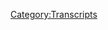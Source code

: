 {{Transcript
    | title         = [[4: Research and Stand Up]]
    | caption       = [https://knowledgefight.libsyn.com/knowledge-fight-research-and-stand-up Listen to this episode on Libsyn]
    | episodeNumber = [[4: Research and Stand Up|4]]
    | length        = 01:28:05
}}

{{MessageBox
    | header     = Warning: Bot Generated Content
    | text       = This transcript was automatically generated by transcription software and likely contains many mistakes and misattributions. Please check the audio for definitive quotes, attribution, and context.
    | image      = N3yvass4myg91.webp
    | imagewidth = 50px
    | id         = warning
}}

{{TranscriptBlock
    | name      = Alex Jones
    | timestamp = 00:00
    | text      = Andy in Kansas, you're on the air. Thanks for holding. Well, Alex, I'm a first time caller. I'm a huge fan. I love your work.
}}

{{TranscriptBlock
    | name      = Dan
    | timestamp = 00:08
    | text      = Hey, everybody, welcome back to knowledge fight. I'm Dan Jordan. This is a show where I who listened to too much Infowars and Alex Jones sit down with my friend,
}}

{{TranscriptBlock
    | name      = Jordan
    | timestamp = 00:17
    | text      = Jordan, who has absolutely no idea what the fuck is going on with Alex Jones.
}}

{{TranscriptBlock
    | name      = Dan
    | timestamp = 00:22
    | text      = And I try and explain what's going on in the wonderful, wonderful world of a delightful Texan.
}}

{{TranscriptBlock
    | name      = Jordan
    | timestamp = 00:29
    | text      = He is occupied Texan occupied
}}

{{TranscriptBlock
    | name      = Dan
    | timestamp = 00:33
    | text      = Texas. So today, like, over the last week, Alex has been out of town. And you know, there hasn't been a whole lot of content coming from him. So we've had to dig deep, and look into some of the special reports he's filed from the road. And so I've collected a couple of those plus a little special bonus at the end of the episode. Alex Jones ramblin, man. So, Jordan, yes. What do you think?
}}

{{TranscriptBlock
    | name      = Jordan
    | timestamp = 01:04
    | text      = Why would you even ask me a predictive question so far in all of our episodes, even the y2k one, my prediction question was we would at least talk about y2k. No, it was tanks. It was fucking tanks. Yeah, of course. And
}}

{{TranscriptBlock
    | name      = Dan
    | timestamp = 01:16
    | text      = there's a concentration camp and a concentration. Okay.
}}

{{TranscriptBlock
    | name      = Jordan
    | timestamp = 01:19
    | text      = Yeah. So, okay, so we're talking missive from the road. All right. And when when would we say is around the time of this?
}}

{{TranscriptBlock
    | name      = Dan
    | timestamp = 01:28
    | text      = You know, it's these. These reports were filed between like the 10th. And the 14th of January. All right. Ninth and
}}

{{TranscriptBlock
    | name      = Jordan
    | timestamp = 01:37
    | text      = 13th ninth and 13th? Yeah. So today is the 16th. When we're recording this? Yeah,
}}

{{TranscriptBlock
    | name      = Dan
    | timestamp = 01:44
    | text      = we're recording over the weekend.
}}

{{TranscriptBlock
    | name      = Jordan
    | timestamp = 01:45
    | text      = Yes. Okay. So I'm gonna go with he's definitely not talking about the Russian allegations about Trump being compromised, right. Well, okay.
}}

{{TranscriptBlock
    | name      = Dan
    | timestamp = 01:55
    | text      = He does bring that up later. He
}}

{{TranscriptBlock
    | name      = Jordan
    | timestamp = 01:56
    | text      = does bring that up, but a little bit. Yeah. Okay.
}}

{{TranscriptBlock
    | name      = Dan
    | timestamp = 02:00
    | text      = I would look, I wasn't going to ask you to just whole hog again.
}}

{{TranscriptBlock
    | name      = Jordan
    | timestamp = 02:03
    | text      = I want now I'm trying to now this is a fun game for me.
}}

{{TranscriptBlock
    | name      = Dan
    | timestamp = 02:06
    | text      = Okay. Okay. I'll give you a ballpark to get it. Okay. It has to do with the media personas.
}}

{{TranscriptBlock
    | name      = Jordan
    | timestamp = 02:11
    | text      = Are we going back to Megyn? Kelly? No. Ah, he's
}}

{{TranscriptBlock
    | name      = Dan
    | timestamp = 02:14
    | text      = done with Megan. Actually, she does get named dropped Goddamnit
}}

{{TranscriptBlock
    | name      = Jordan
    | timestamp = 02:18
    | text      = media personalities. male male media personalities? Nope, I got nothing. It's going back.
}}

{{TranscriptBlock
    | name      = Alex Jones
    | timestamp = 02:27
    | text      = Oh, I am so sick of looking at Glenn Beck. I'm so sick of hearing Glenn Beck. I like Tucker Carlson.
}}

{{TranscriptBlock
    | name      = Dan
    | timestamp = 02:37
    | text      = I agree with half of that. Which app? I like Tucker Carlson, you liked
}}

{{TranscriptBlock
    | name      = Alex Jones
    | timestamp = 02:45
    | text      = the quote, big primetime slot on Fox News. And I think that signifies the fact that the coup against Fox News to put in even more globalist operatives, like Bill O'Reilly and Megyn Kelly failed. But that said, I want nothing to do with Fox News to be clear, because they they had some vice president wants to tell the New York Daily News that I asked for a job at Fox and I didn't get one of that. Be mad because they want to act like they're the Emerald castle. There were the yellow brick road ends, and that I'm todo and I want to go there. No, I don't.
}}

{{TranscriptBlock
    | name      = Dan
    | timestamp = 03:21
    | text      = I do again, believe and risotto
}}

{{TranscriptBlock
    | name      = Jordan
    | timestamp = 03:23
    | text      = want to go to the Emerald castle. I feel like toto didn't have as much agency in that story as he thinks about the band. But he's not a big fan of Africa. I
}}

{{TranscriptBlock
    | name      = Dan
    | timestamp = 03:37
    | text      = don't think I want to be clear. I respect the shit out of this. And I do believe what he's saying. I disagree. I don't believe that at all. You don't believe that? He doesn't want to be on Fox? No,
}}

{{TranscriptBlock
    | name      = Jordan
    | timestamp = 03:46
    | text      = I believe that. I believe that that vP was if not talking about Alex Jones himself. Some person in the Alex Jones camp. I made an inquiry with the VP you'd be like, Hey, Alex would do that. I 100% believe that and maybe Alex guarantee that's true because Alex just had the exact same tone of voice that a fucking asshole dude is like you know, I didn't want to fuck that girl anyways, I don't know why she told me that she wanted a shirt you know she came to me and I didn't I don't want to do that. Yeah, but you're ugly dude. Yeah, no, he's that fucking asshole.
}}

{{TranscriptBlock
    | name      = Dan
    | timestamp = 04:22
    | text      = Yeah, but I from all of my listening to him he's been wildly consistent in this aspect. There's a part of me that kind of believes him that he didn't want a job at Fox News and someone over there shit on him. I kind of believe him on this one
}}

{{TranscriptBlock
    | name      = Jordan
    | timestamp = 04:38
    | text      = it's a lamb good I'm gonna disagree your perspective on a disagree on this valid? I'm gonna I and you're you're right. You have way more you have way more context for that. But just just going on tone because those guys sound exactly the same. Every one of those guys says the same shit says the same tone of voice like It's all the same thing. And he had every little aspect of that. Okay, like that is the that is the first time where I've actively thought he wasn't just like a conspiracy theory deceiving. Douchebag Yeah, I genuinely hate him with all my heart after hearing him say that.
}}

{{TranscriptBlock
    | name      = Dan
    | timestamp = 05:17
    | text      = Well, fair enough. Let's hear it. Let's hear him out. Let's give him another fair day in court. Okay,
}}

{{TranscriptBlock
    | name      = Alex Jones
    | timestamp = 05:21
    | text      = okay. I have my own audience. It's huge. Just like drudge has his own audience. I'm trying to build something outside of them. We've done it. We've been successful. He got to a Donald Trump rally. A third of the shirts are infowars.com and Hillary for prison shirts. They're not Fox News shirts. Okay. I bet that's
}}

{{TranscriptBlock
    | name      = Dan
    | timestamp = 05:40
    | text      = true. Sure, that part's not bullshit, but he's talking about how his audience is huge and I had to do a little bit of research on this
}}

{{TranscriptBlock
    | name      = Jordan
    | timestamp = 05:47
    | text      = was he also implying that his dick was the same size as his audience?
}}

{{TranscriptBlock
    | name      = Dan
    | timestamp = 05:50
    | text      = I think that there's a
}}

{{TranscriptBlock
    | name      = Jordan
    | timestamp = 05:51
    | text      = parallel to wild speculation there. So I
}}

{{TranscriptBlock
    | name      = Dan
    | timestamp = 05:55
    | text      = looked into
}}

{{TranscriptBlock
    | name      = Jordan
    | timestamp = 05:57
    | text      = you make a lock Hillary up underwear because that would be some solid. That would be some solid ad
}}

{{TranscriptBlock
    | name      = Dan
    | timestamp = 06:04
    | text      = or like frilly handcuffs. Sex play. That would probably piss off his conservative. Fucking Alright, so I had to do some digging and I looked into what would
}}

{{TranscriptBlock
    | name      = Jordan
    | timestamp = 06:15
    | text      = be the ultimate white elephant ironic give is a lock Hillary of frilly fuck cups.
}}

{{TranscriptBlock
    | name      = Dan
    | timestamp = 06:22
    | text      = God, I'm so mad. Christmas is already over. So I did some research. Our merch is gonna be incredible. How to get like a store together. We've got to get we've got to put together Alex Jones drop digital drop boxes. Oh, yeah, lock Hillary up. frilly handcuffs, right? Dammit. We're gonna be
}}

{{TranscriptBlock
    | name      = Jordan
    | timestamp = 06:41
    | text      = we're gonna be we're gonna crush it.
}}

{{TranscriptBlock
    | name      = Dan
    | timestamp = 06:43
    | text      = So I looked into Alex talks about how huge is audiences? We've already gone over that he has like, maybe about three
}}

{{TranscriptBlock
    | name      = Jordan
    | timestamp = 06:50
    | text      = 400,000 regular listeners or regular clickers and
}}

{{TranscriptBlock
    | name      = Dan
    | timestamp = 06:54
    | text      = clicks to the website? Yes. But he also talks about all the stations that he's on. He talks about the terrestrial broadcasts that he's on. So I did a little bit of research into that. Do you mean like a syndicated like house? Okay. And I found that there was a listing from the Genesis communications network, they had a listing of the 83 stations that Alex Jones is broadcast on daily, and he's broadcasts on Sundays alone on 35 stations. But most of that is overlap. Like the Sunday broadcasts overlap with the 83. It's not 100%. But there's a lot of it. Gotcha. So I was looking at that, and I was
}}

{{TranscriptBlock
    | name      = Jordan
    | timestamp = 07:30
    | text      = like, that's not a lot, but it's a lot if you're me. That's true.
}}

{{TranscriptBlock
    | name      = Dan
    | timestamp = 07:34
    | text      = But if you're Alex Jones, that's not not a lot. So I wanted to look into it. Get some comparisons. Hannity has at least 424 stations Glenn Beck has 327 Michael Savage has 223 stations nationally, Russia has 531. So I was like, Oh, he's at the bottom of that list. But then I started to look a little bit further. Oh, God. Yes. And I was like, What are these stations? Let me list off a couple of these stations that he has indicated. Oh, please. W S v. G. 790. Am out of Mount Jackson, Virginia. Population of 2000. Okay. W LS C 12:40am. Out of Loris, South Carolina population of 2000. He has two stations that broadcast I mean Kane, Pennsylvania population of 3500 people, two stations in that in Kane, Pennsylvania. W wi P V one. Oh 6.3 FM OUT OF HONOR way, Michigan population of 850. I've done I did some digging, did some math 36. Out of the 83 stations, that's 43% of the markets are not even ranked in terms of broadcast markets. Wow. So that's 43% or below the threshold where they would even make the consideration of rankings, right. 19 out of the 83. That's 22% are in the top 100 markets. That's okay. 22% in the top 100. Yeah, no, I mean, but I should say that most of them skewed towards the lower end of the top 100. Wow,
}}

{{TranscriptBlock
    | name      = Jordan
    | timestamp = 09:09
    | text      = I wasn't I wasn't expecting him to he doesn't want New York from 1000 to Oh, and also the number one network.
}}

{{TranscriptBlock
    | name      = Dan
    | timestamp = 09:16
    | text      = Not the number one network but he is in New York. There is there is a market in New York, he has a Chicago affiliates, and that's the number three in the nation. Okay, only 26 Out of the 83 including that 19 And the top 100 to bring them together to total 31% are in the top 150 markets. Okay? So if you if you keep going down you see that like a lot of these are bad.
}}

{{TranscriptBlock
    | name      = Jordan
    | timestamp = 09:38
    | text      = Now before I before I say anything about that. Yeah, I we have like maybe 100 listeners, I assume I knows zero about radio Sure. A fee if he's in that 2000 market, that city of 2000. Does that just mean that only those people can get the signal or
}}

{{TranscriptBlock
    | name      = Dan
    | timestamp = 09:58
    | text      = the wattage of the stations varies,
}}

{{TranscriptBlock
    | name      = Jordan
    | timestamp = 10:01
    | text      = right? What? No, I kind of assumed that. But I mean, like, if we're talking about a city of 2000, I'm assuming it's not right next to a city of 300,000. It's kind of out there and in the in the dachser. boonies, you could probably
}}

{{TranscriptBlock
    | name      = Dan
    | timestamp = 10:15
    | text      = still pick up the station for, you know, a number of miles out,
}}

{{TranscriptBlock
    | name      = Jordan
    | timestamp = 10:19
    | text      = but but really we're looking at a small percentage of those 2000 people are actually listening in theory in theory, or maybe, well, it's 2000.
}}

{{TranscriptBlock
    | name      = Dan
    | timestamp = 10:29
    | text      = Maybe even if it's all 2000 of them. That's not that great. No, I'm saying that not because I think that's a shitty audience. I would love to have that audio. No, of course, but I say it because he's Alex Jones. And he brags about his fucking audience all the time. And if you look at it, it's compiled. It's cobbled with garbage? Yeah.
}}

{{TranscriptBlock
    | name      = Jordan
    | timestamp = 10:45
    | text      = Well, so ballpark it ballpark, but we've got three stations. No, I mean, like number of listeners. So 83, we got super small markets for most of them.
}}

{{TranscriptBlock
    | name      = Dan
    | timestamp = 10:57
    | text      = But what would you say probably would listen online. Okay. But still, if you're only getting, like 300,000 hits to your website, let's say he has a total consistent audience of maybe like 200,000 people,
}}

{{TranscriptBlock
    | name      = Jordan
    | timestamp = 11:10
    | text      = I would I would actually go lower. I was being because yeah, I was gonna say that's super generous. It's also because we're using a way different story. Clicking on a website versus actually listening to his
}}

{{TranscriptBlock
    | name      = Dan
    | timestamp = 11:23
    | text      = radio show, and consistently, yeah, there's also a difference between listening and just checking in,
}}

{{TranscriptBlock
    | name      = Jordan
    | timestamp = 11:27
    | text      = you know, what I would actually say his audience is closer to 60,000. And most of those are Long Road Truckers,
}}

{{TranscriptBlock
    | name      = Dan
    | timestamp = 11:34
    | text      = it That's entirely possible. My heart, especially because you started, you can see the numbers on YouTube. Okay. I think I think that he's probably if you include YouTube in there, too. I think he has a bigger audience. Okay. But if you're talking about like, I mean, it's monetizing YouTube is incredibly difficult, right? And the amount that you get is not very high. So if you have like 20,000 hits on a video, you're not making much off that. No.
}}

{{TranscriptBlock
    | name      = Jordan
    | timestamp = 11:58
    | text      = So is that what is average kind of videos are?
}}

{{TranscriptBlock
    | name      = Dan
    | timestamp = 12:01
    | text      = Some of them are pretty high. It depends on how salacious the topic is, okay. Does he does
}}

{{TranscriptBlock
    | name      = Jordan
    | timestamp = 12:05
    | text      = he live stream it as well on YouTube? Or do they pick the clips out and then put them up later?
}}

{{TranscriptBlock
    | name      = Dan
    | timestamp = 12:10
    | text      = He does the latter, but also the prior. Okay, but I have watched it live a couple times, and it's like 600 People are watching. So not many people are streaming it live on YouTube,
}}

{{TranscriptBlock
    | name      = Jordan
    | timestamp = 12:21
    | text      = who has the fucking attention span to listen for three hours? Doing anything? Exactly. If you've got nothing else going on? Or if you are a tree? Yeah. Or if you're just on a long road trip, you might listen to that whole thing.
}}

{{TranscriptBlock
    | name      = Dan
    | timestamp = 12:35
    | text      = Well, now I want I agree with you. But that's also so that's also kind of like a the Conan show really? Where it's like, and by that I mean, who's watching the Conan show from, you know, for the whole hour and a half people who want to write, but most of us are watching the five minute clips online. That's why without ratings Yeah, exactly. Yeah. So I also did some research, I'm like, at three stations seems fucking low, what's going on there. And I was able to dig up his contract that he gives to affiliates. And I know it's real because it's hosted on infowars.com. It is publicly available.
}}

{{TranscriptBlock
    | name      = Jordan
    | timestamp = 13:15
    | text      = Wow. That seems like a bad idea. Well, it certainly gave me more
}}

{{TranscriptBlock
    | name      = Dan
    | timestamp = 13:18
    | text      = information than they want to know. It turns out that Info Wars itself is owned by a parent company called free speech systems LLC. Okay, okay. And I they're the one that says LLC. Yes, that's actually what it says on the contract. Oh, good. So the
}}

{{TranscriptBlock
    | name      = Jordan
    | timestamp = 13:38
    | text      = hear thing sounds like TLC added a lot more members
}}

{{TranscriptBlock
    | name      = Dan
    | timestamp = 13:41
    | text      = and allowed for scrubs. So the first thing that I noticed about this contract was a very clear specification that broadcasting Infowars as an affiliate is free. They don't charge you anything. And I quote, the Alex Jones Show overdrive and Infowars nightly news are free to air. There is no cost for running the program. No affiliate fees. That's in the contract. Wow. Now here's what they ask. Free Speech systems reserves the usage of three minutes per broadcast hour for network promotional advertiser space, the broadcaster will have usage of the remainder of the scheduled advertising per program.
}}

{{TranscriptBlock
    | name      = Jordan
    | timestamp = 14:27
    | text      = Okay, so the so if you run his show, yes. Then the network you're on can only advertise the network for three minutes. No, you got it flipped. Oh, I got it backwards. Yes. Okay.
}}

{{TranscriptBlock
    | name      = Dan
    | timestamp = 14:39
    | text      = So let's say I have a radio station. Right. And I want to broadcast Alex Jones. Yes. There's 15 minutes of commercials per hour. I get 12 He gets three. Okay. That is not a great contents of bad contract, right? Yeah, that's a little desperate. That's really sad. And only 83 stations have thought to take this pick up on this free programming.
}}

{{TranscriptBlock
    | name      = Jordan
    | timestamp = 15:02
    | text      = It seems like it's a that's insane. Well,
}}

{{TranscriptBlock
    | name      = Dan
    | timestamp = 15:07
    | text      = how toxic is the stuff he's saying that people don't want to put him on their?
}}

{{TranscriptBlock
    | name      = Jordan
    | timestamp = 15:11
    | text      = Their air? I mean, based on what we've heard pretty goddamn toxic. Yeah.
}}

{{TranscriptBlock
    | name      = Dan
    | timestamp = 15:15
    | text      = Anyway, I find this fascinating and I apologize we've only had one clip so far, but it seems and all this is very publicly available. If you just search for Info Wars affiliate contract, it'll come up on Google,
}}

{{TranscriptBlock
    | name      = Jordan
    | timestamp = 15:28
    | text      = which I mean it that that really screws up there negotiate exists.
}}

{{TranscriptBlock
    | name      = Dan
    | timestamp = 15:33
    | text      = We don't want anything. Yeah, exactly. Just let us appeals for three minutes
}}

{{TranscriptBlock
    | name      = Jordan
    | timestamp = 15:37
    | text      = if you are coming from that low of a negotiating point. Yeah, that's real trouble right there. But
}}

{{TranscriptBlock
    | name      = Dan
    | timestamp = 15:43
    | text      = I mean, it is like a okay, you have network a broadcast like you have you have an affiliate that you have. Maybe 50,000 People could listen to your station. That's 50,000 people that might hear our three minutes of weird pill commercials. Yeah, so that's worth it to us. We're doing this anyway. Which is fucked up there. Yeah,
}}

{{TranscriptBlock
    | name      = Jordan
    | timestamp = 16:03
    | text      = that's weird. Yeah, that's all so weird.
}}

{{TranscriptBlock
    | name      = Dan
    | timestamp = 16:07
    | text      = Which leads me to believe that his
}}

{{TranscriptBlock
    | name      = Jordan
    | timestamp = 16:09
    | text      = say there's a backer there right there is a there's a larger we see no evidence are we are we are we now descending into conspiracy theory territory. Like now I'm thinking there's an anti George Soros who's trying to combat the globalists. What's happening to me, ya know, what are you doing? Debates fucked up.
}}

{{TranscriptBlock
    | name      = Dan
    | timestamp = 16:27
    | text      = So, here's here's the next clip in his screen on Glenn Beck,
}}

{{TranscriptBlock
    | name      = Alex Jones
    | timestamp = 16:33
    | text      = where the future I don't say this mainly, that your future is selling more catheters and more diabetic equipment. Because that's all you've got some very old audience, nothing against them. But the point is, you're the past where the future.
}}

{{TranscriptBlock
    | name      = Dan
    | timestamp = 16:48
    | text      = So that's his next stab at Fox News in general.
}}

{{TranscriptBlock
    | name      = Jordan
    | timestamp = 16:55
    | text      = That is that is the most that is the most self inflicted attack that you can possibly make. Like he's basically saying to them, like, Hey, you guys are only selling catheters. I'm selling boner pills
}}

{{TranscriptBlock
    | name      = Dan
    | timestamp = 17:12
    | text      = and prostate medication. Yeah,
}}

{{TranscriptBlock
    | name      = Jordan
    | timestamp = 17:13
    | text      = so so he's no, I
}}

{{TranscriptBlock
    | name      = Dan
    | timestamp = 17:16
    | text      = know. It's insane.
}}

{{TranscriptBlock
    | name      = Jordan
    | timestamp = 17:17
    | text      = That is insane.
}}

{{TranscriptBlock
    | name      = Dan
    | timestamp = 17:18
    | text      = That's like when you're a bat, like I don't know, like You've robbed a bank. And you have a friend who also robbed a bank and you're like your fucking bank robber. Yeah. Yeah. But I did some more research.
}}

{{TranscriptBlock
    | name      = Jordan
    | timestamp = 17:28
    | text      = Oh, God, thank God you do research.
}}

{{TranscriptBlock
    | name      = Dan
    | timestamp = 17:30
    | text      = So I mentioned this site before. Quantcast. You've heard of Quantcast, they
}}

{{TranscriptBlock
    | name      = Jordan
    | timestamp = 17:36
    | text      = remember it from our pilot episode. They played Heilmann. It is episode one,
}}

{{TranscriptBlock
    | name      = Dan
    | timestamp = 17:40
    | text      = they compile statistics for advertising purposes on websites. And according to Quantcast, 53% of Alex Jones, his audience is over the age of 45, and 78%, or over 35, only 6% of his audience is between the ages of 18 and 24, and 12%, between 25 and 34.
}}

{{TranscriptBlock
    | name      = Jordan
    | timestamp = 18:01
    | text      = So not a lot. Anybody percent
}}

{{TranscriptBlock
    | name      = Dan
    | timestamp = 18:04
    | text      = is over 45. That's not a young audience.
}}

{{TranscriptBlock
    | name      = Jordan
    | timestamp = 18:06
    | text      = Anybody voted. Very old. Was there anybody below 86% 6%? Below 18, which is unadvisable. That is, that's cruel. It's inappropriate.
}}

{{TranscriptBlock
    | name      = Unknown Speaker
    | timestamp = 18:17
    | text      = Why would you do that child
}}

{{TranscriptBlock
    | name      = Dan
    | timestamp = 18:18
    | text      = abuse, child abuse? I also found Infowars press release that they put out in order to try and find more advertisers. Okay, what you can also find by Googling it, it's hosted on infowars.com. It's publicly available. It's insane that they just leave this stuff up on their website.
}}

{{TranscriptBlock
    | name      = Jordan
    | timestamp = 18:36
    | text      = They're blocked their business out there. That's exactly
}}

{{TranscriptBlock
    | name      = Dan
    | timestamp = 18:39
    | text      = half of like a slick presentation to in that PDF.
}}

{{TranscriptBlock
    | name      = Jordan
    | timestamp = 18:43
    | text      = They claim that's like if Snowden didn't steal the NSA docs, he just googled, Hey, what is NSA doing today? And they just all showed up?
}}

{{TranscriptBlock
    | name      = Dan
    | timestamp = 18:52
    | text      = And it's all super usable? Yeah. They gave you a
}}

{{TranscriptBlock
    | name      = Jordan
    | timestamp = 18:54
    | text      = whole like, oh, and they'll there's a tutorial on how to look through there.
}}

{{TranscriptBlock
    | name      = Dan
    | timestamp = 18:59
    | text      = Here's the breakdown. What is the NSA? Great, thanks for the in that advertising report, NSA, they claim that his audience is 50, or I'm sorry, 43% over the age of 50, with an additional 35% between the ages of 35 and 49. If you look at the Quantcast data that can match up, because what they did is change the threshold agents. Yeah. So it can't like
}}

{{TranscriptBlock
    | name      = Jordan
    | timestamp = 19:23
    | text      = that. And even then it's still well within the margin of error for Yeah, yeah. So
}}

{{TranscriptBlock
    | name      = Dan
    | timestamp = 19:26
    | text      = based on that overall trend is exactly the same based on what independent polling and his own press release, say. We can pretty much rely on those as fairly accurate numbers. Yeah. Even if you look at that, fucking 43% is over 50 That's an old fucking audience.
}}

{{TranscriptBlock
    | name      = Jordan
    | timestamp = 19:46
    | text      = Now. 50% is also the same. It's worse. It's worse. Yeah, they're even older. I
}}

{{TranscriptBlock
    | name      = Dan
    | timestamp = 19:52
    | text      = think Fox News is just 63 Yeah, so half of the audience is over. 63 Yeah, but still 50 Is not that I mean, it's 13 years, but it's not a far cry. What he's trying to say is we are the next generation that will grow up next generation of old people. I guess that's the only way to. Here's the part where it's good that I found out earlier that free speech systems owns info Google and did a little more digging. And I found a press release conspiracy. I found an advertising pitch from free speech systems, LLC. That is for Info Wars. And what they are, I looked I found their like, sort of business filing, and it's a Austin based company and the only contact on it is infowars.net. Okay, so like, it's it's all they made all the other stuff private. Sure. Alex Jones. Oh,
}}

{{TranscriptBlock
    | name      = Jordan
    | timestamp = 20:42
    | text      = guys, you can't see this right now. But while freezing is looking at me, my eyes are twinkling with excitement.
}}

{{TranscriptBlock
    | name      = Dan
    | timestamp = 20:48
    | text      = So they put up this press packet trying to sell advertising on infowars.com on the website, as opposed to on the radio broadcasts. So the one this one has a slightly different skew on what the audience is. Okay, this one claims that the audience is 30% over the age of 50 and 67% over the age of 35. In terms of selling radio advertising, he's being accurate to statistics, the Quantcast and his other PDF numbers. Because the radio audience generally is an older audience, generally people who listen to radio are older, I haven't listened to radio in years, when you sell web ads, you want to skew younger Yeah, so you pretend that your audience is much younger than what it actually is. And they're not doing a great job of pretending Bada bing, you have completely conflicting numbers. Also, they list three ways that you can buy ads on the website. Now here's where I'm starting to get like this is a fucking scam because three ways. The first way you can do it is banner ads, just standard stuff. Everybody does banner ads. Normal view if you go you can find this also super easily. It's publicly available. It's also on
}}

{{TranscriptBlock
    | name      = Jordan
    | timestamp = 21:54
    | text      = host just go to Info Wars and click on one of their banner ads. Right? Here's
}}

{{TranscriptBlock
    | name      = Dan
    | timestamp = 21:58
    | text      = the fucked up thing.
}}

{{TranscriptBlock
    | name      = Jordan
    | timestamp = 21:59
    | text      = Oh, no, you can't click on their banner ads.
}}

{{TranscriptBlock
    | name      = Dan
    | timestamp = 22:01
    | text      = Oh, we'll get to what's fucked up. Okay. So, but I mean, that's how that's how blogs operate. And they showed they showed like the placement of where the ads would be because they want to be like, you can get a B, C or D. Second option is a banner that goes at the top of the website. Yes, that looks like breaking news.
}}

{{TranscriptBlock
    | name      = Jordan
    | timestamp = 22:20
    | text      = No, I'm assuming that they disclose there's a conflict of interest that right
}}

{{TranscriptBlock
    | name      = Dan
    | timestamp = 22:26
    | text      = never I don't I also just went to infowars.com today and there is no banner ad or anything like that. So that's not in play right now.
}}

{{TranscriptBlock
    | name      = Jordan
    | timestamp = 22:34
    | text      = That's not in play. You're really pushing it I'm trying.
}}

{{TranscriptBlock
    | name      = Dan
    | timestamp = 22:37
    | text      = So the third way is what I think is really fucked up. And they're super clear about it being fucked up. The third way is called the text blinks. And I'm just going to read a quote oh please from their advertising materials. These are disguised as news headlines near the top of the breaking news even
}}

{{TranscriptBlock
    | name      = Jordan
    | timestamp = 22:57
    | text      = in the thing they say disguised disguise they even they admit that they're lying verbatim that's crazy. Yes,
}}

{{TranscriptBlock
    | name      = Dan
    | timestamp = 23:05
    | text      = I'm not paraphrasing at all.
}}

{{TranscriptBlock
    | name      = Jordan
    | timestamp = 23:07
    | text      = They your they literally say word for word. We will lie to our viewers. Awesome.
}}

{{TranscriptBlock
    | name      = Dan
    | timestamp = 23:15
    | text      = Disguised as nude news headlines at the top of the breaking news or prison planet sections and guaranteed to get massive immediate hits. Your text ad can say anything you like and Verizon pricing for characters that
}}

{{TranscriptBlock
    | name      = Jordan
    | timestamp = 23:27
    | text      = is a used car sales pitch right there. We are guaranteed to get immediate hits. Ladies and gentlemen, where would you like to go? We are selling high end dyes we are like oh like what?
}}

{{TranscriptBlock
    | name      = Dan
    | timestamp = 23:39
    | text      = So now I went I went to the website and I looked and I couldn't find any banner ads on it.
}}

{{TranscriptBlock
    | name      = Jordan
    | timestamp = 23:43
    | text      = And there are no text ones either. Maybe Maybe Oh, that's right. They're just they're disguised.
}}

{{TranscriptBlock
    | name      = Dan
    | timestamp = 23:49
    | text      = Who knows? At this point, if you know that that's an advertising strategy. They're literally using everything is suspect. Yeah. You don't know what any of these headlines are
}}

{{TranscriptBlock
    | name      = Jordan
    | timestamp = 23:58
    | text      = really which fits into their whole their whole thing talk shit
}}

{{TranscriptBlock
    | name      = Dan
    | timestamp = 24:02
    | text      = about BuzzFeed all you want they do about a dumb shit. But every time there's something that's like paid for Yeah, they say sponsored, sponsored content. Because otherwise you're being a duplicitous asshole.
}}

{{TranscriptBlock
    | name      = Jordan
    | timestamp = 24:14
    | text      = Yeah, well, and even if BuzzFeed isn't doing that they're not advertising that they're disguising it for you.
}}

{{TranscriptBlock
    | name      = Dan
    | timestamp = 24:20
    | text      = Maybe there are I've never seen their sales pitches. Maybe there is like, because that does sound like a sleazy ad salesperson.
}}

{{TranscriptBlock
    | name      = Jordan
    | timestamp = 24:27
    | text      = Yeah. And it's not it's not outside the realm of possibility that other websites are doing that. Yeah, I could definitely see many disreputable although the moment you start down that path, nothing is trustworthy. Yeah, like the moment you know that they are willing to do that and then just apply that to even some percentage of mainstream stuff. It's like, well, if these guys can't, like it's not and they're not hiding it. Maybe they're just doing a worse job of hiding how they're maybe
}}

{{TranscriptBlock
    | name      = Dan
    | timestamp = 24:56
    | text      = I mean, they should not have these things be public. They should really not Ah, it's really easy to set a page to private,
}}

{{TranscriptBlock
    | name      = Jordan
    | timestamp = 25:02
    | text      = but even then it does seem like their viewers would not give
}}

{{TranscriptBlock
    | name      = Dan
    | timestamp = 25:08
    | text      = a shit. Or a B or B. Like it's the globalist trying to paint him in a bad light.
}}

{{TranscriptBlock
    | name      = Jordan
    | timestamp = 25:13
    | text      = Not this is fake news unacceptable. Well, I
}}

{{TranscriptBlock
    | name      = Dan
    | timestamp = 25:16
    | text      = mean, everyone like the although that is the world we live in now where you disagree with something. It's fake news, fake news. Anyway, that that's the like some of the summation of the research that I've done. There's one more thing I found, because he hates all these media people. And he talks about how he's so much better than them. So I went to Alexa,
}}

{{TranscriptBlock
    | name      = Jordan
    | timestamp = 25:32
    | text      = everything that they accuse him of doing is what they're doing. Right.
}}

{{TranscriptBlock
    | name      = Dan
    | timestamp = 25:36
    | text      = So I went to Alexa, which is another advertising tool for websites. Does it say nice things about you? It doesn't that's another Alexa. But this is a website that gives you a rank, it ranks all the websites in the world in terms of traffic. So most of the top ones are Google and different different countries. Google's google.ca Yeah, all that stuff. co.uk. And so Alex Jones infowars.com. Their alexa rank is 1349, which is
}}

{{TranscriptBlock
    | name      = Jordan
    | timestamp = 26:04
    | text      = not terrible. No, that's actually really good. It's crazy. Good. My My Angel Fire website is not in the top 1000. I'll tell you that right. And
}}

{{TranscriptBlock
    | name      = Dan
    | timestamp = 26:12
    | text      = nothing I've ever done in the top million. So I mean, I'm not shitting on him for what he's achieved. But when he talks about how huge his audience is, and then is like, he does bring up Alexa. Like he brings up Quantcast and Alexa and talks about his stats. He's 1349 I'm gonna give you a few websites and tell you where they are.
}}

{{TranscriptBlock
    | name      = Jordan
    | timestamp = 26:33
    | text      = Oh, no, you're gonna make Alex Jones feel
}}

{{TranscriptBlock
    | name      = Dan
    | timestamp = 26:36
    | text      = sad. Buzzfeed. What do you think it is? Oh, that's 100 There's a good guessing game Top. Top 50 Nope. 194 194 that CNN?
}}

{{TranscriptBlock
    | name      = Jordan
    | timestamp = 26:48
    | text      = I would actually say their lower fake news. Fake news. Yeah,
}}

{{TranscriptBlock
    | name      = Dan
    | timestamp = 26:52
    | text      = let's call them 300. Number 96.
}}

{{TranscriptBlock
    | name      = Jordan
    | timestamp = 26:55
    | text      = Okay, baby. Now I'm going the opposite direction. I'm getting worse at this BBC. Oh, that's a good question. Um, so America centric. And this is worldwide? Of course. Yeah. Let's go with 250 73. Jesus, you're you're now um, you're going higher as we go along?
}}

{{TranscriptBlock
    | name      = Dan
    | timestamp = 27:12
    | text      = Not entirely. I figured out the game. I'm fairly new york times. 4585 Oh, god damn a guardian.
}}

{{TranscriptBlock
    | name      = Jordan
    | timestamp = 27:21
    | text      = I love the guardian. So let's go with the second most, um, let's go with 7106
}}

{{TranscriptBlock
    | name      = Dan
    | timestamp = 27:30
    | text      = Okay, x hampster.com. It's a porn tube.
}}

{{TranscriptBlock
    | name      = Jordan
    | timestamp = 27:36
    | text      = Oh, oh, I know.
}}

{{TranscriptBlock
    | name      = Dan
    | timestamp = 27:39
    | text      = That's probably donors. Listeners,
}}

{{TranscriptBlock
    | name      = Jordan
    | timestamp = 27:40
    | text      = you don't need to ask. Let's call that all the porn has got to be in the top. 40 right.
}}

{{TranscriptBlock
    | name      = Dan
    | timestamp = 27:47
    | text      = No, no, no, no, no, that's that's not all the porn. Yeah.
}}

{{TranscriptBlock
    | name      = Jordan
    | timestamp = 27:51
    | text      = Where would Okay, let's call porn. Pornhub top 30. Right. Pornhub is 51 Pornhub is 51x. hamsphere is not as popular. So I'll go 170 89
}}

{{TranscriptBlock
    | name      = Dan
    | timestamp = 28:02
    | text      = Jesus, Huffington Post.
}}

{{TranscriptBlock
    | name      = Jordan
    | timestamp = 28:06
    | text      = That one can't be as big. Let's call it 182 35. Okay, Daily Mail. I'm 50 off on literally every one of these Daily Mail. I would say
}}

{{TranscriptBlock
    | name      = Dan
    | timestamp = 28:18
    | text      = 281 64 cheese's people read the Daily Mail that Washington Post 122
}}

{{TranscriptBlock
    | name      = Jordan
    | timestamp = 28:28
    | text      = Because I was gonna get from the 70s I'm 50 off every time
}}

{{TranscriptBlock
    | name      = Dan
    | timestamp = 28:31
    | text      = a weird crowd sourced news site called Blasting News. 12 145. I have never heard of blasting either of our it must be a huge foreign thing. It has to be Yeah.
}}

{{TranscriptBlock
    | name      = Jordan
    | timestamp = 28:45
    | text      = Well, like WhatsApp is the messenger app that everybody uses. Yeah, that has everybody. But America uses WhatsApp.
}}

{{TranscriptBlock
    | name      = Dan
    | timestamp = 28:53
    | text      = I don't have the number on it. But I saw it on the list. It's way up there. Yeah. So Alex Jones is way behind all of those. Also, his compatriot the Drudge Report.
}}

{{TranscriptBlock
    | name      = Jordan
    | timestamp = 29:03
    | text      = That's got to be way up there. Right. You would think? No, it's not what
}}

{{TranscriptBlock
    | name      = Dan
    | timestamp = 29:07
    | text      = 629 That's only 620 922. My to be fair, the 29th most popular website in the world is crazy. That's
}}

{{TranscriptBlock
    | name      = Jordan
    | timestamp = 29:15
    | text      = That is crazy. But in the world that I live in of conservatives. I guess it's just because their voice is so much louder, and so different. Seems that they should be it seems that they should be so much higher. Well, and
}}

{{TranscriptBlock
    | name      = Dan
    | timestamp = 29:29
    | text      = they act like there's so much higher. Yeah, well, so when you take this, it's like I'm so much more popular than CNN fake news. It's like they're in the top 100 You're 1349. So like, it is a big difference between those two, but he's not. He's speaking to his audience they're passionate to they are probably more passionate than most CNN readers. I was more passionate than all CNN read what they make up for fake news. Anyway, here's where he gets to actually talking about Glenn Beck and now we're back to the clips. My research is done, but I needed to get all that out, okay.
}}

{{TranscriptBlock
    | name      = Alex Jones
    | timestamp = 30:01
    | text      = Like, oh my gosh, Glenn Beck says, you know, half the nation is upset about Trump, and he hopes that Trump has a good presidency and he can't wait to see how things go. This is so sick on many levels. It's like saying, oh, Glenn Beck said to grassroots green, and puppy dogs have Fern bark in their little pink tongues. Of course, the country or 47% is brainwashed and hates Trump. Oh, my gosh, tell me something I didn't know. And then again, what is this failure? Who's made these apology tours all over? ABC, CBS, NBC, apologizing for conservatives apologizing for gun owners apologizing for Donald Trump trying to sabotage this country leading the Never Trump movement going around being this apologist who quote is an insider and admits that the Liberty movements really bad and he apologizes to the left a total Judas goat. Then he goes on Fox News, sits up there and acts like he's now pro Trump trying to rehabilitate himself. Hey, Megan Kelly at least had the class to leave to NBC knowing her viewers and listeners hated her guts. It's even worse with you back go away. You are incredible. And again, I'm not in competition with you. I don't bash other major talk show host. I'm sick of you. I know what you've done in talk radio. I know what you've done behind the scenes with sponsors. I know how you been out to get me for like eight years out to get Ron Paul how to get Donald Trump out to get everybody you are bad news.
}}

{{TranscriptBlock
    | name      = Dan
    | timestamp = 31:39
    | text      = Now we got bad. Like I love I love that you have to
}}

{{TranscriptBlock
    | name      = Unknown Speaker
    | timestamp = 31:45
    | text      = bash
}}

{{TranscriptBlock
    | name      = Jordan
    | timestamp = 31:47
    | text      = other news hosts. Unless they're Megyn Kelly because she doesn't smell right.
}}

{{TranscriptBlock
    | name      = Dan
    | timestamp = 31:52
    | text      = I was I did that a sentence? Yeah.
}}

{{TranscriptBlock
    | name      = Jordan
    | timestamp = 31:54
    | text      = What is?
}}

{{TranscriptBlock
    | name      = Dan
    | timestamp = 31:56
    | text      = I'm so glad you picked up on that. Because that was one
}}

{{TranscriptBlock
    | name      = Jordan
    | timestamp = 31:59
    | text      = thing in the world. How does he? Also Also I like he's like how he's like, half the nation is no, it's way more than half. Yeah, Trump's favorable ratings are like 27. Now, like, it's ridiculous.
}}

{{TranscriptBlock
    | name      = Dan
    | timestamp = 32:13
    | text      = If you if you what's the what's, what's that? What's that metric called? Where you subtract to the positives and the negatives. You know, like, where you take the favourability? Against unfavorability. He's dry. He's super low on,
}}

{{TranscriptBlock
    | name      = Jordan
    | timestamp = 32:28
    | text      = ya know, what was it? Obama whenever he was elected, he had a plus 71 favorable? I think he's at negative even. Yeah, even W had like 30. And it's like he's way way down there. The sort of it's it's at the point now where, like, He's worried that there will be a coup against Trump and most of the country is like, I mean, if Obama wanted a third term, well,
}}

{{TranscriptBlock
    | name      = Dan
    | timestamp = 32:53
    | text      = you saw that in his farewell speech, someone that everyone kept chanting for more years. And Obama's response was, I can't do that. Yeah, I know. Which goes so against Alex Jones's entire narrative. Yeah. And he's wants for more.
}}

{{TranscriptBlock
    | name      = Jordan
    | timestamp = 33:05
    | text      = Yeah, it's like, no, he he was the only person who actually believes in the Constitution now.
}}

{{TranscriptBlock
    | name      = Dan
    | timestamp = 33:12
    | text      = Yeah. To our to our detriment. Everybody, not not that Obama should have four more years. I'm not I'm not saying that. But it is to his detriment that he plays so soft believes
}}

{{TranscriptBlock
    | name      = Jordan
    | timestamp = 33:22
    | text      = too hard. He believed too hard in America, that was his ultimate failing. Now, here's my theory on on where we are now. And the theory is this. Because Obama was so reasonable, the only way to fight against him was to make shit up. Yeah, like if Obama actually, if Obama actually had gone far left, then the right would be much more towards the center right now because it'd be much easier to fight against him as like centrist. Sure. And instead because Obama was so in the center, the right just had to go further and further and further and make sure it like Obama's a secret Muslim. Yeah, like they had to make that up because they couldn't be like, well, Obama seems like he's pretty reasonable. And he's governing the country and its idea
}}

{{TranscriptBlock
    | name      = Dan
    | timestamp = 34:09
    | text      = consistently made overtures to try and cooperate
}}

{{TranscriptBlock
    | name      = Jordan
    | timestamp = 34:11
    | text      = really tried hard. That poor bastard,
}}

{{TranscriptBlock
    | name      = Dan
    | timestamp = 34:14
    | text      = I read a great I mean, this is gonna be the new like, hacky thing to say, or, like cliche thing, but I read a great Twitter thread that someone posted about how like, hey, conservatives, good fucking luck, because you've had eight years of the most conciliatory, polite, decent trying to work with you president in the world, and you are fucking shitting on it. And now you're going to see what happens when liberals don't want to play along. I think there's something to that.
}}

{{TranscriptBlock
    | name      = Jordan
    | timestamp = 34:42
    | text      = I don't what I don't need I don't think there is something to that. I think liberals will always want to play along. You're right. What we are, right, the assessment by our definition, our goal is like, hey, we believe that your people to Yeah, and their entire goal is is you're not people running your evil your demons he literally called us demons repeatedly. Yeah. So it's not like liberals will still well even now you read all those articles where it's like, here's why we lost because we didn't appeal to middle Americans like no no, we lost because Middle America those those white fuckers
}}

{{TranscriptBlock
    | name      = Dan
    | timestamp = 35:21
    | text      = did not give a shit. That's why that whole bubble narrative is fucking bullshit bullshit. Yeah, it is straight up, you know bubbles are the multicultural centers where people are blah blah blah blah blah.
}}

{{TranscriptBlock
    | name      = Jordan
    | timestamp = 35:31
    | text      = Yeah, I hate it when you live in your bubble of all the different types of people together. Yeah, and you don't live in the bubble of only white folks together.
}}

{{TranscriptBlock
    | name      = Dan
    | timestamp = 35:39
    | text      = Yeah. So there was too much to cover in this episode, so I'm going to do a quick rundown of things that couldn't make the cut.
}}

{{TranscriptBlock
    | name      = Jordan
    | timestamp = 35:47
    | text      = Excellent. There was a night we're doing we're doing a full on Sklar brothers Cheap Seats situation here.
}}

{{TranscriptBlock
    | name      = Dan
    | timestamp = 35:53
    | text      = Yeah, there was a nice rundown. What got cut? Yeah, Roger Stone, a Trump surrogate who hosts the show sometimes had a nice quote about how when Donald Trump goes overseas, he always knows he's going to be videotaped. So these tapes couldn't possibly exist, because he knows that people are taping him. He's too smart to be taped. Meanwhile, Billy Bush fucking got him on a film
}}

{{TranscriptBlock
    | name      = Jordan
    | timestamp = 36:17
    | text      = on a fucking film set when he was wearing a microphone that he knew he was wearing. Yeah, so like that whole logic to me is so crazy. It's like also I like I like how you said Billy Bush got him as it as it Billy Bush had any idea what was going on in his own way? Yeah, both of them had both of them just didn't give a fuck
}}

{{TranscriptBlock
    | name      = Dan
    | timestamp = 36:36
    | text      = yeah, that's how I like to spin it though. It's more fun for me. That's true. So Alex, also,
}}

{{TranscriptBlock
    | name      = Jordan
    | timestamp = 36:39
    | text      = though, as though Billy Bush was the hero of of this world,
}}

{{TranscriptBlock
    | name      = Dan
    | timestamp = 36:43
    | text      = we live in Alex at a nice talk about how free speech is going to end. And one of the things that he cited was that when they arrested Dinesh D'Souza I knew the game was up. Did they arrest him? I looked into it and back in 2014. They arrested him because he was indicted for breaking campaign finance laws by illegally donating to the Senatorial Campaign of a New York conservative candidate named Wendy long so
}}

{{TranscriptBlock
    | name      = Jordan
    | timestamp = 37:07
    | text      = that's when the he knew the game was up because it's about free speech. It is about free speech. So I
}}

{{TranscriptBlock
    | name      = Dan
    | timestamp = 37:11
    | text      = looked into it and the government charged D'souza with illegally arranging to have two people and employee and a woman with whom he was romantically involved. Donate $10,000 Each to a campaign of an old friend from Dartmouth College, with the understanding that he would reimburse them in cash for their contributions. But according to prosecutors, Mr. D'Souza lied to miss long the candidate in question they were donating to about the donations reassuring her that they people, the people who were donating had sufficient funds to make the contribution Ms. Long pressed D'souza on the matter after the election and he acknowledged that he had reimbursed the two people the government said but told Miss long not to worry because she had not known about it so
}}

{{TranscriptBlock
    | name      = Jordan
    | timestamp = 37:51
    | text      = he actually found at this point, the only way to break campaign finance laws basically that like the laws are so non existent. Now. He found the most like that's the most obvious way to like that might as well have been him writing and I'm willing to disguise my heel on the website. That's ridiculous. Judge
}}

{{TranscriptBlock
    | name      = Dan
    | timestamp = 38:13
    | text      = Berman rebuked the defendant repeatedly over the course of the hearing describing his conduct is self destructive and his remarks. remarks in the media is thoughtless,
}}

{{TranscriptBlock
    | name      = Jordan
    | timestamp = 38:22
    | text      = self destructive is the only way. Well, if you hold on Oh God. I've been quoted
}}

{{TranscriptBlock
    | name      = Dan
    | timestamp = 38:28
    | text      = from a letter to the court from Mr. Sousa is x or Mr. Justice ex wife, Dixie D'Souza. There's a great night in which she said he had a quote, flawed character and lack of truthfulness, and accused him of physically abusing her. Now hold on, it's not over. Oh, gosh, was it not over Mr. D'Souza spoke briefly on his own behalf explaining that he had made the illegal donations because he wanted to help Miss Long's floundering campaign. Quote, I could see that personally she was humiliated. He said, Mr. D'Souza, who came to America alone from India as a teenager described Miss long as a member of his, quote, surrogate family at Dartmouth, but hold on. Is there more for its part The government argued that Mr. D'Souza is crime was not a misguided act of friendship but a quote premeditated decision to break the campaign finance law.
}}

{{TranscriptBlock
    | name      = Jordan
    | timestamp = 39:14
    | text      = He literally said I was doing this because I wanted her to win because she was humiliated. He admitted exactly what he did. Which is not a defense.
}}

{{TranscriptBlock
    | name      = Dan
    | timestamp = 39:25
    | text      = No, the pathetic part about it. Is that your honor in in my defense,
}}

{{TranscriptBlock
    | name      = Jordan
    | timestamp = 39:29
    | text      = I wanted to kill that man. And then I did.
}}

{{TranscriptBlock
    | name      = Dan
    | timestamp = 39:34
    | text      = Oh, great. Cool. You're free. Oh, okay. Sweet.
}}

{{TranscriptBlock
    | name      = Jordan
    | timestamp = 39:38
    | text      = I didn't realize that would work. Oh, God, I really,
}}

{{TranscriptBlock
    | name      = Dan
    | timestamp = 39:41
    | text      = but the cowardly thing about it is that he catches it and empathy is like I cared about my family, my surrogate family, so that's why I did it, man.
}}

{{TranscriptBlock
    | name      = Jordan
    | timestamp = 39:48
    | text      = I mean, that's not that's not cowardly. That's Oh, it's Craven. It's Craven.
}}

{{TranscriptBlock
    | name      = Dan
    | timestamp = 39:52
    | text      = I think it's cowardly because it's couching it within the language of empathy when it's not. You're trying to cover your tracks when empathy is a powerful thing. How
}}

{{TranscriptBlock
    | name      = Jordan
    | timestamp = 39:59
    | text      = wordly would be more like him throwing her under the bus like she asked me to do it. Craven is more like he is knowingly simulating the emotions of a
}}

{{TranscriptBlock
    | name      = Dan
    | timestamp = 40:13
    | text      = human you've taught me a lesson here today Craven is not just a hunter Craven is not just a hunter. So I also cut from the comic book jokes. We have to get to what I think is going to be the most important thing that's ever happened on the spot.
}}

{{TranscriptBlock
    | name      = Jordan
    | timestamp = 40:27
    | text      = But the second coming of Christ Yes,
}}

{{TranscriptBlock
    | name      = Dan
    | timestamp = 40:29
    | text      = in some ways, but I he did talk a little bit about P gate. The gate, I can play those clips if you want to hear one. Wait.
}}

{{TranscriptBlock
    | name      = Jordan
    | timestamp = 40:39
    | text      = That's the sad part is I almost thought that that was just a shortening of pizza gate. No, now I remember is another gate. Trump was peed on Elijah Russian hook. Allegedly he Okay, so allegedly, it was a specific hooker. Yeah, so we all know it has been at least a hooker?
}}

{{TranscriptBlock
    | name      = Dan
    | timestamp = 40:57
    | text      = Probably. I mean, look, here's the thing. I don't I don't think that that that evidence that we have proves anything. I agree. But I also don't think it's outside the realm of possibility.
}}

{{TranscriptBlock
    | name      = Jordan
    | timestamp = 41:06
    | text      = I think it's the most inside the realm of possibility. So
}}

{{TranscriptBlock
    | name      = Dan
    | timestamp = 41:10
    | text      = I think that most people who have been covering it had been covering it with the caveat in the same way that BuzzFeed says this is sponsored content. I think every article that I've read about it has been like, this is unfair fide. This isn't
}}

{{TranscriptBlock
    | name      = Jordan
    | timestamp = 41:22
    | text      = it is it is unverified but the news is not you're verifying these claims. The news is that the President was briefed on these claims, which is fair to report exactly. You should be reporting that the President is dude if you don't, yeah, we're just gonna keep that away. Now. As far as the ping on thing goes, Yeah, I have no problem with him being peed on me neither. And that's not even like the sexual exploits of JFK are easily thrown under the rug, because that was back whenever people had the gentleman's agreement or like, oh, we will keep his private business private
}}

{{TranscriptBlock
    | name      = Dan
    | timestamp = 41:58
    | text      = to the to the extent that the press knew what he was up to. Yeah. And because of decorum. They didn't
}}

{{TranscriptBlock
    | name      = Jordan
    | timestamp = 42:03
    | text      = Yeah, exactly. Which is on them. Yeah. That was bad there. So it's not the ping on thing that bothers me. Because that's not even like that's the that's the salacious thing in that, that everybody like gloms onto what Twitter gloms on Yeah, exactly fun to tweet about. What it really should be is that he may be being blackmailed about it. And even if like, who cares if he who cares if he fucking peed on a dog? They're blackmailing him about it. That's the story
}}

{{TranscriptBlock
    | name      = Dan
    | timestamp = 42:32
    | text      = and his behavior does line up with someone who's being blocked.
}}

{{TranscriptBlock
    | name      = Jordan
    | timestamp = 42:35
    | text      = It lines up perfectly with someone who's being bland. That could be a coincidence. It's not, but it could
}}

{{TranscriptBlock
    | name      = Dan
    | timestamp = 42:41
    | text      = be but let's say let's let's like posit a world where he's not being blackmailed. Hillary Clinton is present because of the narrative that's already been set up. And because of his actions, and how ruthless Russia is really like Putin is a ruthless ruthless man.
}}

{{TranscriptBlock
    | name      = Jordan
    | timestamp = 42:56
    | text      = He's Vladimir, the ruthless in Alex Jones, his own work.
}}

{{TranscriptBlock
    | name      = Dan
    | timestamp = 42:59
    | text      = Exactly. And so like, we're in a place now where Russia could come up with anything and be like, do what we want or will release this. Yeah. Like, even if they don't have blackmail. Now they can make it
}}

{{TranscriptBlock
    | name      = Jordan
    | timestamp = 43:13
    | text      = a blip. And I would, and we're so far beyond the realm of reality now, like that whole fake news thing is such a win for everybody. Conspiracy theorists, especially for everybody like, because now there is no legitimate legitimacy to any bit of information. Oh, like, I can't, I can't believe or not believe anything. Nope. Because you're dumb. I am dumb. Yeah, that is a true thing. So
}}

{{TranscriptBlock
    | name      = Dan
    | timestamp = 43:39
    | text      = I'm gonna play one clip of the P gate stuff. So P
}}

{{TranscriptBlock
    | name      = Unknown Speaker
    | timestamp = 43:44
    | text      = gate, we're dancing at the gates of P. He,
}}

{{TranscriptBlock
    | name      = Dan
    | timestamp = 43:48
    | text      = I mean, his his take on it is pretty predictable. I, I might have to cut this off at some point. It's pretty predictable. Yeah, pretty predictable.
}}

{{TranscriptBlock
    | name      = Alex Jones
    | timestamp = 44:00
    | text      = Notice it's the mainstream media again, running with a ridiculous, easily demonstrable story.
}}

{{TranscriptBlock
    | name      = Dan
    | timestamp = 44:09
    | text      = It's not easily not easily debunked. Double, whatever you want to say about it. It's very hard to unverified
}}

{{TranscriptBlock
    | name      = Jordan
    | timestamp = 44:15
    | text      = and I'm not entirely sure that debunk bubble is a word.
}}

{{TranscriptBlock
    | name      = Dan
    | timestamp = 44:18
    | text      = I mean, we're gonna
}}

{{TranscriptBlock
    | name      = Alex Jones
    | timestamp = 44:19
    | text      = allow will claim was part of some secret CIA report that the President has been blackmailed by the Russians because they have video of him with women urinating on each other down yet, I'm sorry to have to talk about that on air, but that's what's being put in.
}}

{{TranscriptBlock
    | name      = Dan
    | timestamp = 44:38
    | text      = So this goes back to that decorum thing we were talking about. This is Alex Jones is fake decorum. He's like, I'm sorry, I have to talk. I love Dirty, dirty stuff.
}}

{{TranscriptBlock
    | name      = Jordan
    | timestamp = 44:46
    | text      = Children. Avoid learning about the world. Right, right. Oh, hold on. This is my favorite. My favorite thing about Trump right now. My favorite thing about the world we live in, is everything turned so fast, like on Tuesday Obama gave a an uplifting, beautiful speech about you still can. And on Wednesday, Trump denied being peed on by hookers. Yeah, that is the world that we live in. It's amazing.
}}

{{TranscriptBlock
    | name      = Dan
    | timestamp = 45:14
    | text      = It's a farce on a thought of by writers. Yeah,
}}

{{TranscriptBlock
    | name      = Jordan
    | timestamp = 45:17
    | text      = I there's no way that we could write anything more insane than what's going on right now.
}}

{{TranscriptBlock
    | name      = Dan
    | timestamp = 45:22
    | text      = If you want to hear about insane look at this juxtaposition of I'm sorry, I had to talk about P. Now here is next. Let's do it.
}}

{{TranscriptBlock
    | name      = Alex Jones
    | timestamp = 45:29
    | text      = We have to cover it. Gerry Epstein of the Lolita Express and the Clintons that are clearly involved in the entire pedophile network. It is the Clintons that are clearly involved with a whole Hollywood elite and the Roman Polanski's and the Meryl Streep's who apologize for pedophilia. And all this, we know that it comes out over and over.
}}

{{TranscriptBlock
    | name      = Dan
    | timestamp = 45:58
    | text      = So he keeps doing this thing. He keeps doing this thing where he's like, I don't want to talk about peeing but also Roman Polanski raped a 13 year old just like hey, none of us are defending Roman Polanski. But I
}}

{{TranscriptBlock
    | name      = Jordan
    | timestamp = 46:09
    | text      = really debunk about claims about Trump watching people pee on each other. But also everyone in the Clintons organization is a pedophile,
}}

{{TranscriptBlock
    | name      = Dan
    | timestamp = 46:18
    | text      = right? And he brings up Jerry Epstein, who was a billionaire and convicted pedophile, okay. He had a private plane, and he would take people on vacations. Bill Clinton is in his Rolodex. But also Donald
}}

{{TranscriptBlock
    | name      = Jordan
    | timestamp = 46:30
    | text      = Trump is a billionaire. So pretty much everybody's in it. Prove their
}}

{{TranscriptBlock
    | name      = Dan
    | timestamp = 46:34
    | text      = fucking kids. But it does mean that you hung out with him. I've hung out with some bad dudes. I didn't necessarily
}}

{{TranscriptBlock
    | name      = Jordan
    | timestamp = 46:40
    | text      = like when I was young, bad enough dudes to save the president.
}}

{{TranscriptBlock
    | name      = Dan
    | timestamp = 46:44
    | text      = I don't know I used to. I used to hang out with a guy who sold me weed. And I didn't know. But if he was also selling guns, had I known that at the time, I wouldn't have hung out with him That's too dangerous for my blood, that sort of thing. But like I did hang out with him. He was a nice enough guy. I imagine that if I had hung out with a pedophile at some point, and I found out later, I wouldn't be like, I shouldn't have done that. I'd be like, Wow, I didn't know that about them. That sucks. I wish I would have known but they were. They weren't fucking kids around. It is very
}}

{{TranscriptBlock
    | name      = Jordan
    | timestamp = 47:15
    | text      = bad. I'll see that is very much like a corollary in our world where a lot of and let's not say a lot, but let's say men are monsters. Yeah. And comedians are all crazy people. Sure. So we do know a bunch of people who are in that, like, I've done some bad shit with their I didn't know they were always been nice to me. Sure. Like, once I know that's going on. That immediately changes the relationship. So
}}

{{TranscriptBlock
    | name      = Dan
    | timestamp = 47:39
    | text      = there's some that you get a vibe off of, but you know, yeah, but anyway,
}}

{{TranscriptBlock
    | name      = Jordan
    | timestamp = 47:42
    | text      = so here there been a few that we've gotten vibes off?
}}

{{TranscriptBlock
    | name      = Dan
    | timestamp = 47:45
    | text      = He does this whole thing about the P gate stuff, and he's like, these.
}}

{{TranscriptBlock
    | name      = Unknown Speaker
    | timestamp = 47:49
    | text      = Can we stop with gates?
}}

{{TranscriptBlock
    | name      = Dan
    | timestamp = 47:51
    | text      = I know I hate it. With gate I hate no gates. Are we done with gates yet? Yeah, who's really? So
}}

{{TranscriptBlock
    | name      = Jordan
    | timestamp = 47:55
    | text      = we're on 50 years of gate
}}

{{TranscriptBlock
    | name      = Dan
    | timestamp = 47:57
    | text      = who's suffering from this?
}}

{{TranscriptBlock
    | name      = Jordan
    | timestamp = 47:58
    | text      = Nixon Bill Gates. So I don't know if Bill Gates has ever suffered from
}}

{{TranscriptBlock
    | name      = Dan
    | timestamp = 48:04
    | text      = anything. He does this whole long thing about how it's the liberals who are into this sexual perversion, then he has this sentence that I think is delicious. Please enjoy this. Because it's all the Liberals are obsessed the lib tardes the proctor they're obsessed. Hollywood's obsessed with fucking kids. What's Trump obsessed with? I'll tell you. I'll tell you right fucking now.
}}

{{TranscriptBlock
    | name      = Alex Jones
    | timestamp = 48:28
    | text      = No, Donald Trump has an obsession with beautiful, perfect 10 women. That's a crime he's ever claimed. Mr. Perfect, but he's been married several times. He has a great family. That's a great clip. That
}}

{{TranscriptBlock
    | name      = Jordan
    | timestamp = 48:43
    | text      = is great. Yeah, I see. But that's how that's how insane shit has gotten where you can say the most sexist thing you can think of? Because that's the least offensive thing about him at this point. He's
}}

{{TranscriptBlock
    | name      = Dan
    | timestamp = 48:55
    | text      = into perfect. 10 women perfect. 10 women? No, that's not a crime. He has been married a bunch of times. That's also not a crime. He has a great family.
}}

{{TranscriptBlock
    | name      = Jordan
    | timestamp = 49:04
    | text      = He has a great family. Those although his thoughts don't track No. His family does have a very Children
}}

{{TranscriptBlock
    | name      = Dan
    | timestamp = 49:09
    | text      = of the Corn look about them. And one of them is just completely ignored. Which one? Tiffany? He has another daughter that never another daughter. Yeah, that is just
}}

{{TranscriptBlock
    | name      = Jordan
    | timestamp = 49:18
    | text      = oh my god. Is it like a man in the iron mask scenario? I believe the daughter is kept in a fucking underground basement.
}}

{{TranscriptBlock
    | name      = Dan
    | timestamp = 49:25
    | text      = No, I think she's doing fine. But it's sort of you know how there was on the Osborne's, they had another daughter that wasn't on the reality show. I did not know that. Yeah, there was another daughter who's like, I don't want any part of this show. And so she just pretended she didn't exist the smartest daughter in the history of the world exactly like the third Olsen sister. Because Mary Kate and Ashley were twins, but there was another one isn't but isn't she an actress now? She is now but she was never in the public eye before or there's another Jonas Brother.
}}

{{TranscriptBlock
    | name      = Jordan
    | timestamp = 49:51
    | text      = There's another Jonas.
}}

{{TranscriptBlock
    | name      = Dan
    | timestamp = 49:53
    | text      = Jonas Jonas.
}}

{{TranscriptBlock
    | name      = Jordan
    | timestamp = 49:54
    | text      = God damn Yeah, sorry. I will see you in hell, sir, we shall meet at dawn
}}

{{TranscriptBlock
    | name      = Dan
    | timestamp = 50:00
    | text      = Jordan, time has come. We have to get to. I wish there was the music for this. Okay, greatest thing ever. Okay. I don't even want to explain to you what this is. Okay, I just want to start the clip and watch your face. Oh God, no, because this is gonna blow your mind. This is something from 2004
}}

{{TranscriptBlock
    | name      = Unknown Speaker
    | timestamp = 50:24
    | text      = We have a very, very special guest is going to come out here. He's going to talk to you. He's going to bring up Dougie, I am a huge fan of his. It's really it's an honor to bring him up here. Please keep going for the Lord
}}

{{TranscriptBlock
    | name      = Dan
    | timestamp = 50:42
    | text      = you're picking up what's going on? Yep. He's the Lord of conspiracy. Do you understand what the scenario is right now?
}}

{{TranscriptBlock
    | name      = Jordan
    | timestamp = 50:47
    | text      = I'm not sure. Okay. We'll see.
}}

{{TranscriptBlock
    | name      = Unknown Speaker
    | timestamp = 50:57
    | text      = Feel sorry for you. I mean, you came out here to have a good time. And here's some great comics. Believe me. You've heard of that last guy was absolutely amazing. That's great, too. He's, well, he's a degenerate atheist. But other than that, he's pretty good guy. No, seriously.
}}

{{TranscriptBlock
    | name      = Dan
    | timestamp = 51:15
    | text      = Alex Jones doing stand up.
}}

{{TranscriptBlock
    | name      = Jordan
    | timestamp = 51:17
    | text      = No, no. Oh, yes. No. Yes. But, but no, no. Yes.
}}

{{TranscriptBlock
    | name      = Unknown Speaker
    | timestamp = 51:27
    | text      = Do you have any of it? Oh, we
}}

{{TranscriptBlock
    | name      = Dan
    | timestamp = 51:29
    | text      = got the whole clip. No. Oh, we're gonna play me some Santa. So here's what happened. I'll give you a just a little bit of a rundown. He
}}

{{TranscriptBlock
    | name      = Jordan
    | timestamp = 51:35
    | text      = He's brought up to the lord of conspiracy. Which, God that would be a great Broadway show.
}}

{{TranscriptBlock
    | name      = Dan
    | timestamp = 51:43
    | text      = Absolutely. Dancing. Oh, boy.
}}

{{TranscriptBlock
    | name      = Jordan
    | timestamp = 51:46
    | text      = It'd be beautiful. Yeah. So if we were going to write an opera, that would be the name of this opera about Alex
}}

{{TranscriptBlock
    | name      = Dan
    | timestamp = 51:54
    | text      = phantom of conspiracy. conspiracy to do
}}

{{TranscriptBlock
    | name      = Jordan
    | timestamp = 51:57
    | text      = it. We would have to do it in Italian though. That's the only way. I know
}}

{{TranscriptBlock
    | name      = Dan
    | timestamp = 52:01
    | text      = a couple opera singers. We can really? Yeah. All right. So Alex Jones is friends with Doug Stanhope. The two of them are friends because Doug likes fucking weirdos. And when Doug was headlining at the Cap City Comedy Club, which is a great club. Yeah, I did their open mic once. Actually, I didn't.
}}

{{TranscriptBlock
    | name      = Jordan
    | timestamp = 52:22
    | text      = I were there and they were not allowed. I went there for
}}

{{TranscriptBlock
    | name      = Dan
    | timestamp = 52:25
    | text      = the open mic. And two really, really mentally ill people who were doing comedy came up to me and wouldn't leave me alone. And so I left. It was way too uncomfortable. Smart move, but he
}}

{{TranscriptBlock
    | name      = Jordan
    | timestamp = 52:37
    | text      = it is never a bad idea to leave an open mic. Nobody has ever been like, Oh man, I wish I hadn't left that open mic.
}}

{{TranscriptBlock
    | name      = Dan
    | timestamp = 52:43
    | text      = So Stanhope. When he's down in Austin. He's like, Hey, Alex, come do a set. Bring me up to stage. So this is what happens. Okay. Now he started with a but seriously, which is great. That is I love that fantastic. We're gonna see if he has any chops. Let's see what he's got. Oh,
}}

{{TranscriptBlock
    | name      = Jordan
    | timestamp = 53:04
    | text      = I'm gonna pre pre listening to the clip. I'm gonna say his chops are spectacular. Well, you know, a lot of people on impeachable chat. A
}}

{{TranscriptBlock
    | name      = Dan
    | timestamp = 53:16
    | text      = lot of people think that he's Bill Hicks faked his own death. And now he's Alex Jones. You know, that conspiracy is such a great bit. There's a lot of conspiracy about that. But he's Andy Kaufman Ng, as you know, Bill
}}

{{TranscriptBlock
    | name      = Unknown Speaker
    | timestamp = 53:27
    | text      = Binney Kaufman would not do that. No, here we go.
}}

{{TranscriptBlock
    | name      = Unknown Speaker
    | timestamp = 53:30
    | text      = I'm not a comedian. And I've heard a lot of stuff about Iraq, and I've heard some other politics and let's just go over some basic stuff here for a minute, okay.
}}

{{TranscriptBlock
    | name      = Dan
    | timestamp = 53:49
    | text      = I want to play the, because you're laughing. You're laughing over this. I want you to listen to the audience react. All right. All right. I think it's important. All right. All right. You see how that tapered out? There was like a couple of wounds and then silence. This. I think if we're analyzing this as performers ourselves, yes. What happened there when he started yelling, was he was attempting to get into character. He was trying to get into the Alex Jones persona. Okay. And he got that silence. And he realized, oh, fuck, oh, yeah. Oh, fuck. Okay, so that brings us to the next clip. And by the way, I cut out nothing. Okay. All I did was separate the clips. This is all of it. Okay, but just
}}

{{TranscriptBlock
    | name      = Jordan
    | timestamp = 54:32
    | text      = God. I'm so excited for this.
}}

{{TranscriptBlock
    | name      = Unknown Speaker
    | timestamp = 54:35
    | text      = I got the film clip of Eisenhower back in 1958. Calling Fidel Castro the Abraham Lincoln of the Caribbean. Sounds like maybe ish. But my point is the mother fucker get power.
}}

{{TranscriptBlock
    | name      = Jordan
    | timestamp = 54:52
    | text      = He thought that motherfucker was the laugh
}}

{{TranscriptBlock
    | name      = Dan
    | timestamp = 54:54
    | text      = or possibly he thought he was doing Dennis Miller when he was like they call Fidel Castro the Abraham Lincoln other Caribbean. Hey, man, you're doing a salmon.
}}

{{TranscriptBlock
    | name      = Jordan
    | timestamp = 55:06
    | text      = All right. I can't stop doing Sammy. So he
}}

{{TranscriptBlock
    | name      = Dan
    | timestamp = 55:09
    | text      = goes on, get you got no no real response off that they
}}

{{TranscriptBlock
    | name      = Unknown Speaker
    | timestamp = 55:13
    | text      = put him in there. But it's not just him. It's everybody. It's poached him in its mouth saying it's Manuel Noriega, it's who some of them live and it's Saddam Hussein. It's the Shah. It's the they build them out. They knock them down and I watch him cigar troops and these meat grinders. And it's all American on the weirdos sits there and watches C span documentaries. And they've got that 85 year old CIA session chief, who back in 1950 goes well actually, the CIA was behind Mao and we put him into power, which already knew that now these these bastards are admitting it. Mal Seto kill 50.
}}

{{TranscriptBlock
    | name      = Dan
    | timestamp = 56:02
    | text      = While you were laughing the clip went on to dead silence from the audience.
}}

{{TranscriptBlock
    | name      = Jordan
    | timestamp = 56:05
    | text      = Yeah, well, that's not a joke. It's not a good there's no, there's no construction there.
}}

{{TranscriptBlock
    | name      = Dan
    | timestamp = 56:10
    | text      = It's not even good public speaking really. If you're if you want to take comedy out of it, and just like you're giving a lecture, it's not a good lecture.
}}

{{TranscriptBlock
    | name      = Jordan
    | timestamp = 56:16
    | text      = Well, I think that's I think that's the problem that he ran into there is he realized about halfway through those words. He doesn't have anywhere to go, but he's got shouting would do
}}

{{TranscriptBlock
    | name      = Dan
    | timestamp = 56:27
    | text      = it. But again, that's what I think is the I'm trying to get into character. He's He's constantly trying to get to that gear. But he's, he's not used to being in front of an audience that doesn't give a fuck. They want to see Doug Stanhope right. So they to them, he is an impediment to getting to Stanhope so he's saying,
}}

{{TranscriptBlock
    | name      = Jordan
    | timestamp = 56:48
    | text      = there does seem to be like Doug St. Hopes audience would have plenty of people who are familiar with Alex Jones, right, maybe like Stanhope is Stanhope? Maybe an awesome comic who's also a dirtbag maybe not No, for that's a good point. It's possible that he had his way back when Yeah, I mean, he was still doing shouting about all of the while all these dictators, Noriega because he's
}}

{{TranscriptBlock
    | name      = Dan
    | timestamp = 57:09
    | text      = in the mix. But, um, what these dictators that have been put in place by Okay, powers that be
}}

{{TranscriptBlock
    | name      = Jordan
    | timestamp = 57:16
    | text      = okay, so, Eisenhower, called
}}

{{TranscriptBlock
    | name      = Dan
    | timestamp = 57:21
    | text      = Hello Castro, Fidel
}}

{{TranscriptBlock
    | name      = Jordan
    | timestamp = 57:22
    | text      = Castro, the Abraham Lincoln of Cuba, the Caribbean of the Caribbean. Yeah. He was a pirate because he was a pirate of the Caribbean. He was he was actually you know, people think it was Keith Richards, Fidel Castro 100%, who Johnny Depp was really channeled. There's
}}

{{TranscriptBlock
    | name      = Dan
    | timestamp = 57:39
    | text      = no doubt about that. Also, Hans Zimmer did the score for that movie. at Coachella. I have no idea. Is that Danny Elfman, we're composers. This is me trying to act like I know anything. John Williams, I heard on January is gonna be at Coachella. Who cares?
}}

{{TranscriptBlock
    | name      = Jordan
    | timestamp = 57:57
    | text      = Okay, so, so let's, let's go from just a comedy standpoint, not great. Not great. Not a good, not a good bit as it gets worse. Very, very poorly constructed. I don't think there's really a premise there.
}}

{{TranscriptBlock
    | name      = Dan
    | timestamp = 58:10
    | text      = I think there's this out. So the premise, there's a premise, but not a comedic premise. So the if you're building a joke, there's nowhere to go. But if you are building a thought, it's that our leaders keep putting in these dictators. And then they fake wars and I have to watch people die. That's the premise of it. It's not a comedic premise.
}}

{{TranscriptBlock
    | name      = Jordan
    | timestamp = 58:29
    | text      = Does he? Does he know he's being asked to do stand up comedy?
}}

{{TranscriptBlock
    | name      = Dan
    | timestamp = 58:32
    | text      = He knows is that a comedy club? Okay, here's what
}}

{{TranscriptBlock
    | name      = Jordan
    | timestamp = 58:35
    | text      = I 100% in occupied Texas.
}}

{{TranscriptBlock
    | name      = Dan
    | timestamp = 58:38
    | text      = Here's what I 100% think happened. Doug. Stanhope doesn't really like Alex Jones, but he's amused by him. And I think as as we both are sure, but they're friends now. And he's he's set him in a situation that he knows he's going to fail in, because it's going to be entertaining to him. There.
}}

{{TranscriptBlock
    | name      = Jordan
    | timestamp = 58:55
    | text      = There is a truth in that to me. There's nothing funnier than a comic bombing is tetes. Oh, sure.
}}

{{TranscriptBlock
    | name      = Dan
    | timestamp = 59:01
    | text      = I went to do you know the comedian Bill squire. guy out of Cleveland. Hmm, super hilarious, dude. When I was unprepared for it, he took me on the road with him to the Dakotas. And we did some one nighters. And then in Sioux Falls, South Dakota, we were there for like three nights, okay. And the first night we were there, they let me go up, which was nice of them. The club, I ate my deck, of course, I was doing pervy shit. And the audience had no interest in it. And I didn't have the tools. I didn't have the skills to do it. The chaps Yeah, we saw him so hard. And Bill went up after me. And he was like, Hey, guys, I just want you to know like, Dan's a friend of mine. We drove here from Chicago. And watching you guys just really hate him was so fun. And I got it. That was hilarious to me. Like because it took Well, I maintain this, that being on the other side of it is enjoyable.
}}

{{TranscriptBlock
    | name      = Jordan
    | timestamp = 59:53
    | text      = I mean, I maintain this that Mike Wiley is the funniest writer, and there is nothing funnier to me than one watching Mike Wiley, Bob. Sure.
}}

{{TranscriptBlock
    | name      = Dan
    | timestamp = 1:00:02
    | text      = He's so great. Those of you listening Mike Wiley is a Chicago comic who is mostly one
}}

{{TranscriptBlock
    | name      = Jordan
    | timestamp = 1:00:06
    | text      = liner base, a tremendous writer, brilliant
}}

{{TranscriptBlock
    | name      = Dan
    | timestamp = 1:00:10
    | text      = chops. You can find his CD on iTunes. It is yeah, what is the name of I can't remember now. We're huge fans of him putting me on the spot. Anyway, Alex does get a little bit of juice in this next clip.
}}

{{TranscriptBlock
    | name      = Jordan
    | timestamp = 1:00:24
    | text      = Does the spirit get good to him? No, I
}}

{{TranscriptBlock
    | name      = Dan
    | timestamp = 1:00:25
    | text      = don't think so. But no, no, he hits on something that the audience can relate to. And again, I want to be clear, I'm not cutting anything out there. These are just segments.
}}

{{TranscriptBlock
    | name      = Unknown Speaker
    | timestamp = 1:00:35
    | text      = Tell me about Saddam Hussein for some war for $4 trillion in oil. Oh, we wouldn't do that over oil. We're just a big badass is in the 100 storey buildings that own and run the nuclear weapons that own your private prisons. They're gonna stick you and your family in as soon as they find you doing something wrong. So bullshit Paulie created so this is
}}

{{TranscriptBlock
    | name      = Dan
    | timestamp = 1:01:02
    | text      = the reality. That's where he got them. They hate prisons. Everybody hates prison. Especially stand up. They know they're going there. They know the odds is good. They're gonna get trumped up charges.
}}

{{TranscriptBlock
    | name      = Jordan
    | timestamp = 1:01:18
    | text      = Oh, go poor poor him.
}}

{{TranscriptBlock
    | name      = Dan
    | timestamp = 1:01:20
    | text      = Yeah, I like that yelling about like, We're the people and 100 storey buildings like that. That's like, that's a nice visual image. But I don't know how it connects.
}}

{{TranscriptBlock
    | name      = Jordan
    | timestamp = 1:01:28
    | text      = He's got that he's got that feel of like, every single word he knows isn't working. So he's starting to get louder and louder as a way to cover it up like, oh, yeah, I'm I can't hear their laughter because I'm shouting too loud. Yeah,
}}

{{TranscriptBlock
    | name      = Dan
    | timestamp = 1:01:43
    | text      = we have two more clips here that are bad bits. And then things bad bits, things take a turn.
}}

{{TranscriptBlock
    | name      = Unknown Speaker
    | timestamp = 1:01:50
    | text      = Oh, and I will sit here and watch it setting this up setting up a living hell for all of us living the boys running this country. And I mean, Mr. Kerry and his cousin George W. Bush is causing Maidstone bones. These guys are the ones who put the Hitler's and the Stalin sin credit people that create the crises to offer you the solutions.
}}

{{TranscriptBlock
    | name      = Dan
    | timestamp = 1:02:18
    | text      = So this is the thing that Alex talks about all the time on his program. It's called the galleon dialect. It's a process that is problem reaction solution. Yes. And so people who are trying to manipulate
}}

{{TranscriptBlock
    | name      = Jordan
    | timestamp = 1:02:31
    | text      = that's the 911 narrative. Yes, like George W had orchestrated 911. So he could take down Iraq because his dad didn't get to.
}}

{{TranscriptBlock
    | name      = Dan
    | timestamp = 1:02:40
    | text      = Well, the problem was that they needed more oil. Not I'm sorry, the all of its setup, I got the elements wrong. The problem is, is that 911 happened the reaction is we go to war. And the solution is we get there. I don't fucking know. It's so it's all stupid, but it's how you contextualize the idea of false flags is that everyone has this, like, all this stuff planned ahead of time. It's like, well, we've got to solve this problem. Here's how the people will react, and then we will offer them the solution and create terror and they will beg us to
}}

{{TranscriptBlock
    | name      = Jordan
    | timestamp = 1:03:13
    | text      = help them but that is that is how autocracies and dictatorships really wind up happening. Yes, they do have that it's not it's not that they caused the crisis it's that they know how to do it right. You know what, you know what I think like, there's no there's no crisis that you can't turn into an opportunity to be more of a dictator and
}}

{{TranscriptBlock
    | name      = Dan
    | timestamp = 1:03:32
    | text      = that's why that quote from Rahm well I think also was an asshole but not on the same level as maybe Alex would think he is that quote, never let a good crisis go to waste. Yeah. Is is an unfortunate sentiment. It's, it's a true one. It's bad optics to be caught saying it because it makes it look like you might set up bad things to happen. But the sentiment really behind it is we want to help people and if opportunities arise to do it, we should do those things
}}

{{TranscriptBlock
    | name      = Jordan
    | timestamp = 1:04:01
    | text      = well, and it's like how Churchill famously was super excited whenever the Japanese bombed Pearl Harbor because then he know America would get into the war how backups common Yeah, exactly. Which sucks. But but he was you know, it's the short for for him nothing better could happen then the Japanese bombing Pearl Harbor Sure.
}}

{{TranscriptBlock
    | name      = Dan
    | timestamp = 1:04:22
    | text      = It's a it's it's in some ways taking the long view.
}}

{{TranscriptBlock
    | name      = Jordan
    | timestamp = 1:04:25
    | text      = Yes. Yeah. Which taking long view is always a way to get hated
}}

{{TranscriptBlock
    | name      = Dan
    | timestamp = 1:04:29
    | text      = anyway back to the bits.
}}

{{TranscriptBlock
    | name      = Jordan
    | timestamp = 1:04:32
    | text      = That's a very loose characterization.
}}

{{TranscriptBlock
    | name      = Unknown Speaker
    | timestamp = 1:04:34
    | text      = Somebody said it for and it's true that's what it's all about the wars against the people wars against the people but going back Saddam Hussein I'm gonna die up here because that's you came to see and they asked me to refer so I did.
}}

{{TranscriptBlock
    | name      = Dan
    | timestamp = 1:04:49
    | text      = That time was 100% Doug from the back of the room. Oh, was
}}

{{TranscriptBlock
    | name      = Jordan
    | timestamp = 1:04:56
    | text      = it Oh, thank god no, you
}}

{{TranscriptBlock
    | name      = Dan
    | timestamp = 1:04:58
    | text      = can recognize his voice. Oh, Got definitely okay and a couple of times when I mean you can't identify claps but when there's like one clap I'm pretty sure it's done
}}

{{TranscriptBlock
    | name      = Jordan
    | timestamp = 1:05:07
    | text      = Oh, if it were me in the back of that show it would be him saying something and me going you would recognize my life of media.
}}

{{TranscriptBlock
    | name      = Dan
    | timestamp = 1:05:16
    | text      = Have you ever listened to Jimmy Pardo? CD? Pompous clown? Yes. You can hear Mike Schmidt laughing throughout it when no one else is laughing Yeah, because he gets this is a different thing. This is a very different thing. But the same result.
}}

{{TranscriptBlock
    | name      = Jordan
    | timestamp = 1:05:29
    | text      = Doug is not laughing with Alex Jones.
}}

{{TranscriptBlock
    | name      = Dan
    | timestamp = 1:05:33
    | text      = He's laughing at Oh, look at you out of your element. Yeah. And I think I sincerely think that if Alex had learned the lesson of the beginning of the set when he tried to get into character and it didn't work, if he had just powered through it. I think this would go way better than it does really Yeah. If you would have kept yelling would have worked. Okay, but because he keeps rattling off facts that no one gives a fuck about it. It gets fucking weird.
}}

{{TranscriptBlock
    | name      = Jordan
    | timestamp = 1:06:02
    | text      = It is it is such a strange like up and down for his energy on that is just like edge. Noriega and okay, let me tell you about
}}

{{TranscriptBlock
    | name      = Alex Jones
    | timestamp = 1:06:13
    | text      = 3 million people
}}

{{TranscriptBlock
    | name      = Dan
    | timestamp = 1:06:14
    | text      = now Scotland bow.
}}

{{TranscriptBlock
    | name      = Jordan
    | timestamp = 1:06:15
    | text      = Yeah, no, George W. Let's have a look about the false flags and let
}}

{{TranscriptBlock
    | name      = Dan
    | timestamp = 1:06:20
    | text      = us go and have a chat about these bad. Alright, so here's his next bit. David
}}

{{TranscriptBlock
    | name      = Jordan
    | timestamp = 1:06:26
    | text      = Rockefeller, David degenerate Rockefeller.
}}

{{TranscriptBlock
    | name      = Unknown Speaker
    | timestamp = 1:06:30
    | text      = Jay Rockefeller, you might want to find out who he is. He wants to put cancer viruses in your vaccines. He really wants to kill you. When he's released. He's a Malthus, that he's a social Darwinist. He wants to kill it for some of you. He says it in major publications. He knows your ego. So he laughs at you. Mouse and mouse are great, because it's a great job a wonderful person.
}}

{{TranscriptBlock
    | name      = Dan
    | timestamp = 1:06:57
    | text      = I want to pause there really quick, because this is another thing that he does all the time as he's like all of these globalists admit exactly what they want to do and publications, but you don't make them public. Because if you don't, because you're dumb, the meat. The implication there is I read all those. I'm smart. I'm going to relay this to you. I am your fearless leader. The second implication is that everybody else reads those publications. And ORS like, oh, yeah, we're in on this. And they don't tell the people because they are in on this globalist conspiracy or whatever.
}}

{{TranscriptBlock
    | name      = Jordan
    | timestamp = 1:07:32
    | text      = I'm okay. It's fascinating. I'm just, I'm just, let's just slow down for a moment.
}}

{{TranscriptBlock
    | name      = Dan
    | timestamp = 1:07:37
    | text      = I apologize for going so fast.
}}

{{TranscriptBlock
    | name      = Jordan
    | timestamp = 1:07:39
    | text      = If, if anybody in a position of power had said he wants to kill 80% of you?
}}

{{TranscriptBlock
    | name      = Jordan
    | timestamp = 1:07:46
    | text      = Uh huh. Don't you think you would know about it? You would think but I mean, Bill Burr said that there is a population problem. Sure. Everyone knows that everybody knows that. But but
}}

{{TranscriptBlock
    | name      = Dan
    | timestamp = 1:07:58
    | text      = our population realistically, if you look at it as more resource allocation problem, yeah, we could support so many people, people so many people if we just did things a little bit more judiciously. Yeah,
}}

{{TranscriptBlock
    | name      = Jordan
    | timestamp = 1:08:11
    | text      = but they're not gonna pay us enough. Nope. No.
}}

{{TranscriptBlock
    | name      = Dan
    | timestamp = 1:08:15
    | text      = Listen, God dammit.
}}

{{TranscriptBlock
    | name      = Jordan
    | timestamp = 1:08:16
    | text      = That's fucking he. Oh, that's so good. I wish I was there. I wish I was there. I want to see the faces of every person in there. Because you can hear some of those people enjoying themselves and being like, Preach it preach. Like two of them. Okay, but that's what I'm saying. And you got to see the soul. Of course it is.
}}

{{TranscriptBlock
    | name      = Dan
    | timestamp = 1:08:36
    | text      = It's Doug Stanhope. Yeah. And all state Austin. Yeah, it's that's, I mean,
}}

{{TranscriptBlock
    | name      = Jordan
    | timestamp = 1:08:41
    | text      = even though for he was huge. I want to see those faces because there is because there was that huge round of applause at the beginning. No, and then well, okay.
}}

{{TranscriptBlock
    | name      = Dan
    | timestamp = 1:08:50
    | text      = That's a polite applause okay. The only other time people applauded in mass is when he brought up that he was about to bring up, Stan
}}

{{TranscriptBlock
    | name      = Jordan
    | timestamp = 1:08:57
    | text      = No. faces turn. That's what I want to see. I want to see the moment where people all of a sudden, like the first sentence in there like Oh, or they go Oh, no, and then the faces go blank.
}}

{{TranscriptBlock
    | name      = Dan
    | timestamp = 1:09:10
    | text      = Yeah, as someone who sees a ton of comedy. I would love this. Leon I wouldn't want to be there. At least it's different. He would be stand the number of bland cookie cutter open mic shit.
}}

{{TranscriptBlock
    | name      = Jordan
    | timestamp = 1:09:22
    | text      = He would be a god at Open Mic comics.
}}

{{TranscriptBlock
    | name      = Dan
    | timestamp = 1:09:24
    | text      = Yeah. So anyway, here we go. Let's get a little he's still talking about Rockefeller and how he loved miles a tongue and blah, blah, blah.
}}

{{TranscriptBlock
    | name      = Unknown Speaker
    | timestamp = 1:09:31
    | text      = That's how arrogant these people are. Let's take Saddam Hussein admitted fact. 1954 Young 18 year old guy, they hiring CIA facing major trends and how to kill people and how to blow stuff up shoot people. They sent him into Iraq. Oh, he kills hundreds clusters, takes over. And then by 1969 They kill the Basque government. We'll have Saddam stop killing all of these and putting them into the head of security. Talking about the quarter Acosta is the head of our security, our new shop up. And then in 1979, they put him as a president they say sicker, sicker, and mentally ill and he kills 1,300,000 of the damn Iranians
}}

{{TranscriptBlock
    | name      = Jordan
    | timestamp = 1:10:17
    | text      = that decreased
}}

{{TranscriptBlock
    | name      = Unknown Speaker
    | timestamp = 1:10:19
    | text      = his limited why the ambassador April Gillespie's chips are on share with him it goes everything you shouldn't think immediately. And he rolls in follows orders. And I watched that two years ago sit there all freaked out with his capital and I've been set up some ERP and was ordered to do all of this. He's finally here about that in America. So I like Saddam Hussein. Hell no, I hate this guy. This gay man they created but it's the same thing with all these people Noriega. All of it's a joke. They gotta have somebody a bomb. So they go out and create the boogeyman and have a mission mission. It's just incredible.
}}

{{TranscriptBlock
    | name      = Jordan
    | timestamp = 1:11:02
    | text      = He calls it Mr. False flags like Yeah, but mischief like Mr. Frizzell. He hasn't killed 1 million people you know mischief that's like it's you know, a little a little bit of light of
}}

{{TranscriptBlock
    | name      = Dan
    | timestamp = 1:11:13
    | text      = shenanigans. It's analogous to putting like firecrackers in someone's mailbox. Yeah. Okay, let's, let's get through this because you have a show. We gotta get through this.
}}

{{TranscriptBlock
    | name      = Unknown Speaker
    | timestamp = 1:11:23
    | text      = Young man who can be president? A president? We can all be president. It's a free country. Is that why you got 15 members of strong bones each year? 290 million people 50 members each year. And we can't even have two presidential candidates that aren't from that group.
}}

{{TranscriptBlock
    | name      = Dan
    | timestamp = 1:11:42
    | text      = I legitimately think that clap was dug i that had to be dug because it was so unlike the that was bananas. Now. Here's where shit turns.
}}

{{TranscriptBlock
    | name      = Jordan
    | timestamp = 1:11:52
    | text      = Oh, how could shit Turn? Turn already happened the moment Alex Jones was born. Do your Oh, come on,
}}

{{TranscriptBlock
    | name      = Unknown Speaker
    | timestamp = 1:12:03
    | text      = hit me with it. We can't even have two presidential candidates that aren't from that group.
}}

{{TranscriptBlock
    | name      = Dan
    | timestamp = 1:12:22
    | text      = So this guy is heckling him and telling him to get off stage or tell jokes that he'll hear the wooing of the audience and people start cheering and that's because Doug has gotten on stage.
}}

{{TranscriptBlock
    | name      = Unknown Speaker
    | timestamp = 1:12:32
    | text      = Okay Hang on, he's about to do the tip.
}}

{{TranscriptBlock
    | name      = Dan
    | timestamp = 1:12:48
    | text      = You were laughing over it. But Doug yells at the audience. This is for me assholes. Which almost confirms the I was setting Alex salutely. And because Alex has no goddamn confidence in the world, he keeps being like, they asked me to do this. Look, it's almost apologizing. Yeah, the audience. I didn't want to do this.
}}

{{TranscriptBlock
    | name      = Jordan
    | timestamp = 1:13:11
    | text      = The course of course he didn't want to do it. So
}}

{{TranscriptBlock
    | name      = Dan
    | timestamp = 1:13:13
    | text      = then after Doug gets off stage God, what a what a fucking
}}

{{TranscriptBlock
    | name      = Jordan
    | timestamp = 1:13:17
    | text      = pro. Doug is just walking up there for five seconds going. He's about to do the tick joke.
}}

{{TranscriptBlock
    | name      = Dan
    | timestamp = 1:13:23
    | text      = Yeah, that drops. That's so good. Yeah, but it's also like anybody could have made a good joke in that so
}}

{{TranscriptBlock
    | name      = Jordan
    | timestamp = 1:13:29
    | text      = yeah, but, but see that that to me sounds like that was all one bit from Stanhope that he had written this years ago and he's like, a whole material finally, I get to have Alex Jones say nonsense for this one fucking killer punch line this
}}

{{TranscriptBlock
    | name      = Dan
    | timestamp = 1:13:46
    | text      = whole time. He's been like, I've always wanted to do a two man.
}}

{{TranscriptBlock
    | name      = Jordan
    | timestamp = 1:13:48
    | text      = Oh, he's a sleeper cell. false flag operations
}}

{{TranscriptBlock
    | name      = Dan
    | timestamp = 1:13:51
    | text      = after Doug gifts gets off stage. Alex does a little bit of pandering.
}}

{{TranscriptBlock
    | name      = Unknown Speaker
    | timestamp = 1:13:56
    | text      = And that's what I was gonna say. He made me a degenerate atheist. But my God he's a hell of a lot better than the Christian coalition to see the New York Post two weeks ago not only broken inner prison all stars, surfacing Republican leaders in the Bohemian Grove. You want to know where the FBI is the investigate people is over there. But that's my point is it's totally hypocritical. The whole days of giant scam. And you know, I forgot this guy in the stratosphere. He wants to go back to Kansas. You're not Kansas anymore. Close it down. Yeah, I completed my bombardment.
}}

{{TranscriptBlock
    | name      = Dan
    | timestamp = 1:14:39
    | text      = So what's awesome about
}}

{{TranscriptBlock
    | name      = Jordan
    | timestamp = 1:14:40
    | text      = that, as he was about to get to that killer tip fuck job with the idea that he was going somewhere. Yeah, no, that's my point is the best thing that Alex Jones ever says. He says it a lot. He has no idea what his point is ever.
}}

{{TranscriptBlock
    | name      = Dan
    | timestamp = 1:14:54
    | text      = Yeah, this this set might be the secret of 2017 could be the secret of
}}

{{TranscriptBlock
    | name      = Unknown Speaker
    | timestamp = 1:14:59
    | text      = 2017 If god dammit what is
}}

{{TranscriptBlock
    | name      = Jordan
    | timestamp = 1:15:03
    | text      = what would what did he think was gonna happen? I want to be in every every time we probably new clip every single time all I think is like, what does it feel like to I want to crawl inside of his brain and just sit there and watch that like the movie Inside Out where you have those five different emotions. It's probably just like anger and then a flickering neon light just making anger angry or like,
}}

{{TranscriptBlock
    | name      = Dan
    | timestamp = 1:15:28
    | text      = I don't think it's necessarily. I don't think it's necessarily I think there's a lot of jealousy. I think there's a ton of jealousy that motivates i Yeah, Spike spike Spike is a big one. Definitely fear. Fear is is a is a massive motivator. Do you think he's afraid?
}}

{{TranscriptBlock
    | name      = Jordan
    | timestamp = 1:15:45
    | text      = I just said Fear is I know, but that's but that's my is he actually afraid? Well, we get afraid or is he projecting that fear? Because that's what he needs to sell cold?
}}

{{TranscriptBlock
    | name      = Dan
    | timestamp = 1:15:59
    | text      = It's hard to say. I mean, it goes,
}}

{{TranscriptBlock
    | name      = Jordan
    | timestamp = 1:16:01
    | text      = you want to know? Yeah. Well, I
}}

{{TranscriptBlock
    | name      = Dan
    | timestamp = 1:16:02
    | text      = mean, maybe in the years that we end up doing this podcast, we'll figure it out. But for now, I don't know. It's still a mystery.
}}

{{TranscriptBlock
    | name      = Jordan
    | timestamp = 1:16:08
    | text      = Oh, my God, if we actually had him as a guest on this podcast, it would be the greatest day of
}}

{{TranscriptBlock
    | name      = Dan
    | timestamp = 1:16:14
    | text      = ever finds out that we're doing this. I'm sure we'll be murdered. I know. I owe those
}}

{{TranscriptBlock
    | name      = Jordan
    | timestamp = 1:16:18
    | text      = guy. You don't even want to leave the bunker. We've got meetings to take. We're in
}}

{{TranscriptBlock
    | name      = Dan
    | timestamp = 1:16:23
    | text      = occupied Illinois. I guarantee. I mean, this. If he were to find out that we're doing this show, he would bring it up.
}}

{{TranscriptBlock
    | name      = Jordan
    | timestamp = 1:16:35
    | text      = Yes, he would. He totally would. Even if even if we still never had any list. Even if it was 30 listeners consistently, if he found out it was us, he would totally do. I also think
}}

{{TranscriptBlock
    | name      = Dan
    | timestamp = 1:16:46
    | text      = even though we're gotten such a narcissist doing the show out of my bedroom, but I also think he would accuse us of being MSM, or George Soros, or whatever it is, these globalists sitting in Dan's bedroom. Let's
}}

{{TranscriptBlock
    | name      = Jordan
    | timestamp = 1:17:01
    | text      = see. And that's, that's the other thing that is kind of amazing about the world we live in is that by by doing that, he only makes us stronger.
}}

{{TranscriptBlock
    | name      = Dan
    | timestamp = 1:17:12
    | text      = So we're like Obi Wan. And this
}}

{{TranscriptBlock
    | name      = Jordan
    | timestamp = 1:17:13
    | text      = No, I mean, like, so it's entirely possible that any any of those situations so have you ever seen the boondocks?
}}

{{TranscriptBlock
    | name      = Dan
    | timestamp = 1:17:22
    | text      = But I know the comic strip.
}}

{{TranscriptBlock
    | name      = Jordan
    | timestamp = 1:17:24
    | text      = Yeah. So there was a there was a cartoon show and they had such a great observation about Ann Coulter. And then Al Sharpton, and how they would go on those TV shows and do the yelling at each other. Yeah, and then they would go into the green room and they would just hug each other and be like, Man, this is so much fun how we get to do this and it's all manufactured just by pretending to have a point of view you wind up getting paid that's amazing. So an elaborate scam Yeah, it is. It is an elaborate scam and God we should get into that. Yeah, that's what I'm saying. We need to get into that market but
}}

{{TranscriptBlock
    | name      = Dan
    | timestamp = 1:18:01
    | text      = also I want to take a step back and say I have no interest in a scam. I just want to laugh at Alex Jones We will
}}

{{TranscriptBlock
    | name      = Jordan
    | timestamp = 1:18:07
    | text      = ask my salutely disguise any advertisement Oh, we'll just disguise the shit out of your advertisements So Jordan
}}

{{TranscriptBlock
    | name      = Dan
    | timestamp = 1:18:16
    | text      = I just bought some platinum recently I don't know if you really yeah how much is platinum worth these days? Oh my god the market is on the rise
}}

{{TranscriptBlock
    | name      = Jordan
    | timestamp = 1:18:24
    | text      = what would you say would happen if I don't know like the electronic money market goes down what platinum still have value
}}

{{TranscriptBlock
    | name      = Dan
    | timestamp = 1:18:30
    | text      = oh my god it's so much what it actually shoot up in value.
}}

{{TranscriptBlock
    | name      = Jordan
    | timestamp = 1:18:32
    | text      = Oh where are you saying that it would be a good investment for me to get into right now
}}

{{TranscriptBlock
    | name      = Dan
    | timestamp = 1:18:36
    | text      = let me tell you if you buy platinum you're gonna get your dick sucked anyway we have one more clip this is Alex Jones is big closer.
}}

{{TranscriptBlock
    | name      = Jordan
    | timestamp = 1:18:48
    | text      = Knowledge fight by Platinum get dick sucked.
}}

{{TranscriptBlock
    | name      = Dan
    | timestamp = 1:18:51
    | text      = I am going to bring out a cigarette because I think we got a smoke one while he closes out his set because this is one of the most Alex Jones style ends of a set
}}

{{TranscriptBlock
    | name      = Jordan
    | timestamp = 1:19:06
    | text      = the Alex Jones Ian of a of endings Yep, here we go.
}}

{{TranscriptBlock
    | name      = Unknown Speaker
    | timestamp = 1:19:11
    | text      = That was completed my bombardment of a gray matter Yeah, it was a big fucking pushing you don't want to hear the truth is you're a little coward. You can't handle the truth
}}

{{TranscriptBlock
    | name      = Jordan
    | timestamp = 1:19:44
    | text      = I assume Stanhope is coming up on stage and that's why he applause
}}

{{TranscriptBlock
    | name      = Dan
    | timestamp = 1:19:47
    | text      = Okay. Stanhope was peeking out from Yes, yeah,
}}

{{TranscriptBlock
    | name      = Unknown Speaker
    | timestamp = 1:19:50
    | text      = absolutely. Hey there folks you won't be slaves Don't worry. 7 million of you in prisons now you're building more and when you're in the ground for somebody to help you. Out asked you for Yeah, no email. No, you'll be asked you why the five big guys got tripping over a table and you'll be wishing you weren't a slave punk. Because you are a man
}}

{{TranscriptBlock
    | name      = Dan
    | timestamp = 1:20:43
    | text      = so first of all, we should all be so fucking lucky as to have that kind of an introduction guy.
}}

{{TranscriptBlock
    | name      = Jordan
    | timestamp = 1:20:48
    | text      = You're a punk bitch
}}

{{TranscriptBlock
    | name      = Dan
    | timestamp = 1:20:49
    | text      = who's too afraid to face the new world order. But you got to hear what he says. Like right after he introduces Stanhope because it's crazy
}}

{{TranscriptBlock
    | name      = Jordan
    | timestamp = 1:20:58
    | text      = okay
}}

{{TranscriptBlock
    | name      = Dan
    | timestamp = 1:21:22
    | text      = so he's listening couldn't make that out where he is like, I'll be sitting right over there. Come up, swing first and see what happens. It'll be on video. That's amazing.
}}

{{TranscriptBlock
    | name      = Unknown Speaker
    | timestamp = 1:21:35
    | text      = Imagine
}}

{{TranscriptBlock
    | name      = Dan
    | timestamp = 1:21:35
    | text      = if Wow. Now here's what
}}

{{TranscriptBlock
    | name      = Jordan
    | timestamp = 1:21:37
    | text      = I want to bring up. Imagine. Imagine if his his collars were not pre screened. And he actually had
}}

{{TranscriptBlock
    | name      = Dan
    | timestamp = 1:21:44
    | text      = to deal with Baba Booey Baba Bucha Yeah,
}}

{{TranscriptBlock
    | name      = Jordan
    | timestamp = 1:21:46
    | text      = anybody? Anybody at any time? Yeah, like all of his broadcasts would just be unveiled threats all
}}

{{TranscriptBlock
    | name      = Dan
    | timestamp = 1:21:54
    | text      = the time. Right threats there would be so many smart people dancing circles around it.
}}

{{TranscriptBlock
    | name      = Jordan
    | timestamp = 1:21:58
    | text      = I don't I don't think so. I think I beat him. I think the only way that he responds to any challenge is through the threat of violence, right? Yeah, I'll kick your ass pussy. Yeah, right. And if and if you end there's no there's no reasonable argument
}}

{{TranscriptBlock
    | name      = Dan
    | timestamp = 1:22:12
    | text      = and if you disagree with him, you love the new world order. You of course love the new which it's a one to one comparison.
}}

{{TranscriptBlock
    | name      = Jordan
    | timestamp = 1:22:18
    | text      = I mean, are we talking about pre Hulk Hogan or posthoc I was always under the Wolfpack You were always into the Wolfpack Fair enough.
}}

{{TranscriptBlock
    | name      = Dan
    | timestamp = 1:22:24
    | text      = I like colors. Yeah, they got sting. No, Wolfpack was red and black. Hollywood was I gotcha. I gotcha. I didn't like the lineup of Hollywood, NWO, I always prefer staying Kevin Nash. It's all I remember in the written black
}}

{{TranscriptBlock
    | name      = Jordan
    | timestamp = 1:22:42
    | text      = the end of that. Yeah, they solve that problem right there. Yeah, no, I mean, I mean, because it seems like Anytime he's challenged maybe on Honan anything, even the slightest challenge? Yeah, it is immediate violence.
}}

{{TranscriptBlock
    | name      = Dan
    | timestamp = 1:22:55
    | text      = Well, it's immediate flip into character.
}}

{{TranscriptBlock
    | name      = Unknown Speaker
    | timestamp = 1:22:58
    | text      = Do you think this is a character? Well,
}}

{{TranscriptBlock
    | name      = Dan
    | timestamp = 1:23:00
    | text      = I think you saw it there. Um, like the when he yelled a couple times, it was this attempt to get into the Alex Jones persona, other than just rambling about nonsense, right? And then he like off off air. Probably not pleasant. I don't know. Right. He can't be a good Sheree. I'm sure there are nice qualities about him. I'm sure he's not a monster of a human. But like, I bet he wouldn't be fun to hang out with.
}}

{{TranscriptBlock
    | name      = Jordan
    | timestamp = 1:23:24
    | text      = Yeah, but I think depressed him would be interesting to listen to. Oh, we learned
}}

{{TranscriptBlock
    | name      = Dan
    | timestamp = 1:23:27
    | text      = that on the last day. Yes, we did learn out on the last episode Barfly. Alex Jones.
}}

{{TranscriptBlock
    | name      = Jordan
    | timestamp = 1:23:33
    | text      = Alex Jones is Charles Bukowski. But really what's happened, the thing I wanted to Charles Bukowski who believes in concentration camps
}}

{{TranscriptBlock
    | name      = Dan
    | timestamp = 1:23:39
    | text      = in Austin, but the thing I wanted to bring up was that all this talk about, you know, Bill Hicks faked his death and became Alex Jones. That's a very Bill Hicks and that's a super Bill Hicks way to go about it. Yeah, that's your dumb, Percy. Come on. You're dumb. You know, the hands that hold that hold you down, cut down cut. Texas man, Texas, Texas. I owe Texas or it's proof that Alex Jones is Bill Hicks. Which I 1,000,000% don't believe and I think is stupid. But it is
}}

{{TranscriptBlock
    | name      = Jordan
    | timestamp = 1:24:14
    | text      = it is oh man. But
}}

{{TranscriptBlock
    | name      = Unknown Speaker
    | timestamp = 1:24:16
    | text      = what if it? What if it was not if it was
}}

{{TranscriptBlock
    | name      = Jordan
    | timestamp = 1:24:19
    | text      = let's live in a world
}}

{{TranscriptBlock
    | name      = Dan
    | timestamp = 1:24:19
    | text      = where it is. There's no sense in that sort of intellectual distraction. That's a good point. The truth is that Alex Jones once tried stand up and it went like that. I hope that lived up to the hype that I built up.
}}

{{TranscriptBlock
    | name      = Jordan
    | timestamp = 1:24:31
    | text      = That was some solid. Wow, that was nuts. Isn't it mind
}}

{{TranscriptBlock
    | name      = Dan
    | timestamp = 1:24:35
    | text      = blowing these weird kernels that we keep finding milestones? To be fair, I knew about all this stuff. Right now.
}}

{{TranscriptBlock
    | name      = Jordan
    | timestamp = 1:24:42
    | text      = I had no I had no idea. Yeah, of course. That's the whole that's the whole idea. That's what God dammit. The opportunities that he has to be crazier and crazier all the time is mind boggling.
}}

{{TranscriptBlock
    | name      = Jordan
    | timestamp = 1:24:56
    | text      = It's gorgeous. How I want to marry him. Yeah, I want him to be my wife.
}}

{{TranscriptBlock
    | name      = Dan
    | timestamp = 1:25:03
    | text      = We should make a trio marriage.
}}

{{TranscriptBlock
    | name      = Jordan
    | timestamp = 1:25:06
    | text      = If he Well, you're a good Christian man. I'm a good Christian man. I think we all agree
}}

{{TranscriptBlock
    | name      = Dan
    | timestamp = 1:25:10
    | text      = if he would be the third host of this podcast, and we could just get like, what were you thinking when you said that? That would be the best podcast? Oh, man.
}}

{{TranscriptBlock
    | name      = Jordan
    | timestamp = 1:25:18
    | text      = I Yeah,
}}

{{TranscriptBlock
    | name      = Dan
    | timestamp = 1:25:19
    | text      = we could really make this a after show. If you can really? Absolutely. Or if we could just interview Leanne McAdoo
}}

{{TranscriptBlock
    | name      = Jordan
    | timestamp = 1:25:27
    | text      = does does him. So I'm assuming that he doesn't have like staff writers, right? Like, researchers, but nobody writes his material. I don't think Well, I mean, nobody, nobody wrote that material. But
}}

{{TranscriptBlock
    | name      = Dan
    | timestamp = 1:25:40
    | text      = the stuff that he says in the clips that we play, and I mean, the show the clips are indicative of the show as a whole. Yeah, there's no way you could script that. No, it's so yeah, it's but if you have to, which is an
}}

{{TranscriptBlock
    | name      = Jordan
    | timestamp = 1:25:55
    | text      = admirable quality, or no, it's an admirable skill. Well, because most people can't riff that's true. And he can just fly off the handle. If you need
}}

{{TranscriptBlock
    | name      = Dan
    | timestamp = 1:26:05
    | text      = two hours of time filled and you don't care about the quality. He's your man. He's
}}

{{TranscriptBlock
    | name      = Jordan
    | timestamp = 1:26:11
    | text      = your man. But that's but that's like, like he's just a sports talk radio host for conspiracy theories
}}

{{TranscriptBlock
    | name      = Dan
    | timestamp = 1:26:18
    | text      = for the globalists for the globalist so the anti globalists,
}}

{{TranscriptBlock
    | name      = Jordan
    | timestamp = 1:26:22
    | text      = I my favorite boogeyman is the globalist because no matter what happens he just can go back to it.
}}

{{TranscriptBlock
    | name      = Dan
    | timestamp = 1:26:28
    | text      = So if I had a soundboard I could play y'all boogie man. I could just put in those of that pre pre ready Yeah, it is. It is a great boogie man because it's so vague. Yeah, that it can mean whatever you want in the same way
}}

{{TranscriptBlock
    | name      = Jordan
    | timestamp = 1:26:42
    | text      = if you are heckling him at a comedy show bliss that means you're a fan of the New World Order. globala That's how fast it happened. Yeah.
}}

{{TranscriptBlock
    | name      = Dan
    | timestamp = 1:26:51
    | text      = getting raped in prison to lose five men holding you down. That what the fuck are you even talking about? That's
}}

{{TranscriptBlock
    | name      = Jordan
    | timestamp = 1:26:58
    | text      = that's, that's rough. Yeah, that's rough. I don't I wouldn't wish that on my worst globalist enemy.
}}

{{TranscriptBlock
    | name      = Dan
    | timestamp = 1:27:07
    | text      = Absolutely not.
}}

{{TranscriptBlock
    | name      = Jordan
    | timestamp = 1:27:08
    | text      = That sounds like a bad day. Sounds like a bad day at best.
}}

{{TranscriptBlock
    | name      = Dan
    | timestamp = 1:27:11
    | text      = If you want to make a bad day a good day. I want to hit us up on Twitter at knowledge underscore fight or you can reach out to us by email at knowledge fight@gmail.com We are
}}

{{TranscriptBlock
    | name      = Jordan
    | timestamp = 1:27:23
    | text      = also on iTunes search for knowledge fight you will find us
}}

{{TranscriptBlock
    | name      = Dan
    | timestamp = 1:27:26
    | text      = and also on YouTube you can find it there it's
}}

{{TranscriptBlock
    | name      = Jordan
    | timestamp = 1:27:29
    | text      = a don't search for fight knowledge. I looked at fight knowledge not very good. No, just the Euro Alex Jones boxing tips zero Alex Jones the
}}

{{TranscriptBlock
    | name      = Dan
    | timestamp = 1:27:37
    | text      = sweet science. Thank you all so much, Jordan. Thanks for joining me. This has been so much fun.
}}

{{TranscriptBlock
    | name      = Jordan
    | timestamp = 1:27:43
    | text      = This is the best day of my life.
}}

{{TranscriptBlock
    | name      = Dan
    | timestamp = 1:27:47
    | text      = I hope your set tonight goes much better than what we just thank you all so much for listening. We'll catch you next time. Hopefully sooner than later. But
}}

{{TranscriptBlock
    | name      = Alex Jones
    | timestamp = 1:27:57
    | text      = Andy in Kansas, you're on the air. Thanks for holding. Oh Alex, I'm a first time caller. I'm a huge fan. I love your work.
}}

[[Category:Transcripts]]
